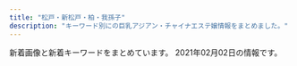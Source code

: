 ```yaml
---
title: "松戸・新松戸・柏・我孫子"
description: "キーワード別にの巨乳アジアン・チャイナエステ嬢情報をまとめました。"
---
```


新着画像と新着キーワードをまとめています。
2021年02月02日の情報です。

<DmmAffiliateIns />
<KeywordTable
  shops={
    [
    {
        "name": "\u30ed\u30fc\u30e4\u30ea",
        "station": "\u516b\u67f1\u99c5\u5317\u53e3",
        "keywords": {
            "95": 2,
            "D": 2,
            "90": 1,
            "89": 1,
            "F": 3,
            "85": 1,
            "93": 1
        },
        "url": "http://roarii.esmens.com/",
        "img_links": [
            "http://roarii.esmens.com/css/staff/staff02-a.jpg",
            "http://roarii.esmens.com/css/nav/nav-006.png",
            "http://roarii.esmens.com/css/topright0002.jpg",
            "http://roarii.esmens.com/css/staff/staff05-a.jpg",
            "http://roarii.esmens.com/css/staff/staff010-a.jpg",
            "http://roarii.esmens.com/css/staff/staff07-a.jpg",
            "http://roarii.esmens.com/css/foot-tel.png",
            "http://roarii.esmens.com/css/tel.png",
            "http://roarii.esmens.com/css/nav/nav-005.png",
            "http://roarii.esmens.com/css/staff/staff08-b.jpg",
            "http://roarii.esmens.com/css/staff/staff06-c.jpg",
            "http://roarii.esmens.com/css/staff/staff05-b.jpg",
            "http://roarii.esmens.com/css/staff/staff07-b.jpg",
            "http://roarii.esmens.com/css/nav/nav-004.png",
            "http://roarii.esmens.com/css/nav/nav-003.png",
            "http://roarii.esmens.com/css/c001.jpg",
            "http://roarii.esmens.com/css/staff/staff08-a.jpg",
            "http://roarii.esmens.com/css/nav/nav-001.png",
            "http://roarii.esmens.com/css/staff/staff010-b.jpg",
            "http://roarii.esmens.com/css/staff/staff06-b.jpg",
            "http://roarii.esmens.com/css/nav/nav-002.png"
        ]
    },
    {
        "name": "\u59eb",
        "img_links": [
            "http://hime.ests.co/photos/sites/27/2020/11/2020111505294566.jpg",
            "http://hime.ests.co/images/s3.jpg",
            "http://hime.ests.co/images/info.jpg",
            "http://hime.ests.co/images/s_staff.jpg",
            "http://hime.ests.co/images/s_news.jpg",
            "http://hime.ests.co/images/top.png",
            "http://hime.ests.co/photos/sites/27/2020/11/2020111505294488.jpg",
            "http://hime.ests.co/photos/sites/27/2019/12/2019122608134647.jpg",
            "http://hime.ests.co/images/end.png",
            "http://hime.ests.co/images/room2.jpg",
            "http://hime.ests.co/images/room1.jpg",
            "http://hime.ests.co/photos/sites/27/2019/12/2019122608265227.jpg",
            "http://hime.ests.co/images/mobile.jpg",
            "http://hime.ests.co/images/room4.jpg",
            "http://hime.ests.co/images/s_link.jpg",
            "http://hime.ests.co/photos/sites/27/2020/07/2020072809021138.jpg",
            "http://hime.ests.co/images/s1.jpg",
            "http://hime.ests.co/images/room3.jpg",
            "http://hime.ests.co/images/s_pick.jpg"
        ],
        "keywords": {
            "D": 4,
            "C": 1,
            "83": 1,
            "86": 4
        },
        "station": "JR\u677e\u6238\u99c5\u6771\u53e3",
        "url": "http://hime.ests.co/"
    },
    {
        "station": "\u516b\u67f1\u99c5\u5357\u53e3",
        "img_links": [
            "http://y-yu.work/staff/rina.jpg",
            "http://y-yu.work/img/ai1.jpg",
            "http://y-yu.work/images/interior_t.jpg",
            "http://y-yu.work/images/menu/top.png",
            "http://y-yu.work/img/miyu1.jpg",
            "http://y-yu.work/images/int1.jpg",
            "http://y-yu.work/images/news.jpg",
            "http://y-yu.work/images/menu/staff.png",
            "http://y-yu.work/images/right.png",
            "http://y-yu.work/staff/koko.jpg",
            "http://y-yu.work/images/sisu.jpg",
            "http://y-yu.work/img/koko1.jpg",
            "http://y-yu.work/images/rec.jpg",
            "http://y-yu.work/images/menu/interior.png",
            "http://y-yu.work/img/karen1.jpg",
            "http://y-yu.work/images/staff_t.jpg",
            "http://y-yu.work/staff/karen.jpg",
            "http://y-yu.work/images/tg.png",
            "http://y-yu.work/images/ac1.jpg",
            "http://y-yu.work/images/sys.png",
            "http://y-yu.work/staff/ai.jpg",
            "http://y-yu.work/images/tel.png",
            "http://y-yu.work/img/ayu1.jpg",
            "http://y-yu.work/staff/ayu.jpg",
            "http://y-yu.work/img/rina1.jpg",
            "http://y-yu.work/staff/miyu.jpg",
            "http://y-yu.work/images/time.jpg",
            "http://y-yu.work/images/int2.png"
        ],
        "keywords": {},
        "url": "http://y-yu.work/",
        "name": "\u4e00\u512a\u30fbIchiYuu"
    },
    {
        "name": "\u30a2\u30ab\u30b9\u30ea\u3086\u304b\u308a",
        "url": "http://www.e-lstar.com/",
        "keywords": {
            "C": 9
        },
        "station": "JR\u5357\u67cf\u99c5\u897f\u53e3",
        "img_links": [
            "http://www.e-lstar.com/staff/emi/01.png",
            "http://www.e-lstar.com/img/tea.png",
            "http://www.e-lstar.com/staff/yuka/01.png",
            "http://www.e-lstar.com/pic/top.jpg",
            "http://www.e-lstar.com/staff/mimi/01.png",
            "http://www.e-lstar.com/i/files/homeimg.jpg",
            "http://www.e-lstar.com/staff/lee/01.png",
            "http://www.e-lstar.com/staff/kana/01.png",
            "http://www.e-lstar.com/staff/miki/01.png",
            "http://www.e-lstar.com/img/mess.png",
            "http://www.e-lstar.com/img/head.png"
        ]
    },
    {
        "url": "https://koyuki-room.ests.jp/",
        "station": "JR\u677e\u6238\u99c5\u897f\u53e3",
        "name": "\u5c0f\u96ea\u306e\u90e8\u5c4b",
        "img_links": [
            "https://koyuki-room.ests.jp/images/pagetop.png",
            "https://koyuki-room.ests.jp/images/service2.jpg",
            "https://koyuki-room.ests.jp/images/mainimg.jpg",
            "https://koyuki-room.ests.jp/images/sp_img_teaser.jpg",
            "https://koyuki-room.ests.jp/images/ac3.jpg",
            "https://koyuki-room.ests.jp/images/service3.jpg",
            "https://koyuki-room.ests.jp/photos/sites/77/2020/11/2020111107322026.jpg",
            "https://koyuki-room.ests.jp/images/service4.jpg",
            "https://koyuki-room.ests.jp/images/sp_mainimg.jpg",
            "https://koyuki-room.ests.jp/images/ac5.jpg",
            "https://koyuki-room.ests.jp/images/img_teaser.jpg",
            "https://koyuki-room.ests.jp/images/service1.jpg",
            "https://koyuki-room.ests.jp/photos/sites/77/2020/11/202011110732216.jpg",
            "https://koyuki-room.ests.jp/images/ac1.jpg",
            "https://koyuki-room.ests.jp/images/ac4.jpg",
            "https://koyuki-room.ests.jp/images/ac2.jpg"
        ],
        "keywords": {
            "87": 4,
            "C": 11,
            "86": 4,
            "D": 8
        }
    },
    {
        "name": "\u5c11\u5973\u6642\u4ee3",
        "station": "JR\u677e\u6238\u99c5\u6771\u53e3",
        "img_links": [
            "http://girls.msa.jp/images/top/top_08.png",
            "http://girls.msa.jp/images/top/top_05.jpg",
            "http://girls.msa.jp/images/top/top_03.jpg",
            "http://girls.msa.jp/images/staff_image/staf_04a.jpg",
            "http://girls.msa.jp/images/top/top_04.jpg",
            "http://girls.msa.jp/images/top/top_06.jpg",
            "http://girls.msa.jp/images/home/top.jpg",
            "http://girls.msa.jp/images/page_top.png",
            "http://girls.msa.jp/images/top/top_01.jpg",
            "http://girls.msa.jp/images/top/top_02.jpg"
        ],
        "url": "http://girls.msa.jp/",
        "keywords": {}
    },
    {
        "keywords": {
            "87": 12,
            "86": 14,
            "D": 28,
            "85": 4,
            "84": 2,
            "E": 4
        },
        "station": "JR\u67cf\u99c5\u6771\u53e3",
        "name": "DANCIA\u30fb\u30c0\u30f3\u30b7\u30a2",
        "url": "http://dancia.jpn.mn/",
        "img_links": [
            "http://dancia.jpn.mn/photos/sites/9/2019/10/2019102106430389.jpg",
            "http://dancia.jpn.mn/photos/sites/9/2019/07/2019071209385613.jpg",
            "http://dancia.jpn.mn/images/s_news.jpg",
            "http://dancia.jpn.mn/images/gomen.png",
            "http://dancia.jpn.mn/photos/sites/9/2019/10/2019101103155953.jpg",
            "http://dancia.jpn.mn/photos/sites/9/2018/05/2018052710251710.jpg",
            "http://dancia.jpn.mn/photos/sites/9/2020/01/2020012108370285.jpg",
            "http://dancia.jpn.mn/images/mani.jpg",
            "http://dancia.jpn.mn/photos/sites/9/2019/06/2019060409043017.jpg",
            "http://dancia.jpn.mn/images/ac2.jpg",
            "http://dancia.jpn.mn/photos/sites/9/2020/04/2020042408430995.jpg",
            "http://dancia.jpn.mn/photos/sites/9/2020/07/2020072708591274.jpg",
            "http://dancia.jpn.mn/photos/sites/9/2019/05/2019051305315589.jpg",
            "http://dancia.jpn.mn/images/ac1.jpg",
            "http://dancia.jpn.mn/photos/sites/9/2019/02/2019022003132234.jpg",
            "http://menlog.net/link/menlog8831.jpg",
            "http://dancia.jpn.mn/images/s_staff.jpg",
            "http://dancia.jpn.mn/images/ac4.jpg",
            "http://dancia.jpn.mn/photos/sites/9/2020/03/2020031809251250.jpg",
            "http://dancia.jpn.mn/photos/sites/9/2020/11/2020112204312015.jpg",
            "http://dancia.jpn.mn/photos/sites/9/2020/02/2020020205030398.jpg",
            "http://dancia.jpn.mn/images/s_link.jpg",
            "http://dancia.jpn.mn/images/top.jpg",
            "http://dancia.jpn.mn/images/ac3.jpg",
            "http://dancia.jpn.mn/images/s_concept.png",
            "http://dancia.jpn.mn/images/s_information.png",
            "http://dancia.jpn.mn/photos/sites/9/2020/10/2020103009120834.jpg",
            "http://dancia.jpn.mn/photos/sites/9/2019/11/201911011036291.jpg",
            "http://dancia.jpn.mn/images/mobile.jpg",
            "http://dancia.jpn.mn/photos/sites/9/2019/09/2019091505325486.jpg",
            "http://dancia.jpn.mn/photos/sites/9/2019/12/2019121103543190.jpg",
            "http://dancia.jpn.mn/images/end.png"
        ]
    },
    {
        "keywords": {
            "C": 14,
            "E": 1,
            "D": 6,
            "88": 2,
            "86": 3,
            "87": 2
        },
        "img_links": [
            "http://ran.est.cm/photos/sites/67/2020/07/2020070605425221.jpg",
            "http://ran.est.cm/photos/sites/67/2020/07/2020070605425355.jpg",
            "http://ran.est.cm/images/s_mobile.png",
            "http://ran.est.cm/photos/sites/67/2020/07/2020071705010645.jpg",
            "http://ran.est.cm/photos/sites/67/2020/07/2020070605424075.jpg",
            "http://ran.est.cm/photos/sites/67/2020/10/2020102102090322.jpg",
            "http://ran.est.cm/images/top.jpg",
            "http://ran.est.cm/photos/sites/67/2020/07/2020070605425151.jpg",
            "http://ran.est.cm/images/service.jpg",
            "http://ran.est.cm/images/s_staff.png",
            "http://ran.est.cm/images/room2.jpg",
            "http://ran.est.cm/images/girl-z1.jpg",
            "http://ran.est.cm/images/room1.jpg",
            "http://ran.est.cm/images/room3.jpg",
            "http://ran.est.cm/photos/sites/67/2020/09/2020091805522177.jpg",
            "http://ran.est.cm/images/girl-z2.jpg",
            "http://ran.est.cm/images/room4.jpg",
            "http://ran.est.cm/images/s_news.png",
            "http://ran.est.cm/images/s_pick.png"
        ],
        "name": "\u862d\u306e\u82b1",
        "url": "http://ran.est.cm/",
        "station": "JR\u5929\u738b\u53f0\u99c5\u5357\u53e3"
    },
    {
        "name": "\u30cb\u30e3\u30f3\u30cb\u30e3\u30f3",
        "station": "JR\u6211\u5b6b\u5b50\u99c5\u5317\u53e3",
        "img_links": [
            "http://sweety-est.xyz/images/cg08.jpg",
            "http://sweety-est.xyz/images/cg02.jpg",
            "http://sweety-est.xyz/images/cg11.jpg",
            "http://sweety-est.xyz/images/cg05.jpg",
            "http://sweety-est.xyz/images/cg07.jpg",
            "http://sweety-est.xyz/images/20040.jpg",
            "http://sweety-est.xyz/images/ri.jpg",
            "http://sweety-est.xyz/images/cg10.jpg",
            "http://sweety-est.xyz/images/cg03.jpg",
            "http://sweety-est.xyz/images/cg01.jpg",
            "http://sweety-est.xyz/images/mi.jpg",
            "http://sweety-est.xyz/images/now-printing.jpg",
            "http://sweety-est.xyz/images/cg09.jpg",
            "http://sweety-est.xyz/images/8831.jpg"
        ],
        "url": "http://sweety-est.xyz/",
        "keywords": {
            "86": 18,
            "D": 2
        }
    },
    {
        "img_links": [
            "http://www.etoile.iesjp.com/images/call.png",
            "http://www.etoile.iesjp.com/files/005.jpg",
            "http://www.etoile.iesjp.com/files/004.jpg",
            "http://www.etoile.iesjp.com/files/002-02.jpg",
            "http://www.etoile.iesjp.com/files/006.jpg",
            "http://www.etoile.iesjp.com/images/top-left01.jpg",
            "http://www.etoile.iesjp.com/files/009.jpg",
            "http://www.etoile.iesjp.com/files/007-02.jpg",
            "http://www.etoile.iesjp.com/files/003.jpg",
            "http://www.etoile.iesjp.com/files/008-02.jpg",
            "http://www.etoile.iesjp.com/images/m-top03.jpg",
            "http://www.etoile.iesjp.com/images/m-top02.jpg",
            "http://www.etoile.iesjp.com/files/009-02.jpg",
            "http://www.etoile.iesjp.com/images/m-top-right01.jpg",
            "http://www.etoile.iesjp.com/files/007.jpg",
            "http://www.etoile.iesjp.com/files/001-02.jpg",
            "http://www.etoile.iesjp.com/images/m-left.jpg",
            "http://www.etoile.iesjp.com/images/m-right.jpg",
            "http://www.etoile.iesjp.com/images/m-top-right04.jpg",
            "http://www.etoile.iesjp.com/files/005-02.jpg",
            "http://www.etoile.iesjp.com/files/001.jpg",
            "http://www.etoile.iesjp.com/files/002.jpg",
            "http://www.etoile.iesjp.com/images/m-top-right02.jpg",
            "http://www.etoile.iesjp.com/images/m-yejiao.jpg",
            "http://www.etoile.iesjp.com/files/003-02.jpg",
            "http://www.etoile.iesjp.com/files/006-02.jpg",
            "http://www.etoile.iesjp.com/photo_news/upimg/1814960051da973515_0.jpg",
            "http://www.etoile.iesjp.com/files/008.jpg",
            "http://www.etoile.iesjp.com/images/m-head.jpg",
            "http://www.etoile.iesjp.com/files/004-02.jpg",
            "http://www.etoile.iesjp.com/images/m-top-right03.jpg"
        ],
        "name": "Etoile\uff5e\u30a8\u30c8\u30ef\u30fc\u30eb",
        "keywords": {
            "86": 2,
            "F": 2,
            "E": 6,
            "89": 2,
            "87": 10,
            "C": 2,
            "88": 4,
            "D": 8
        },
        "station": "JR\u67cf\u99c5\u6771\u53e3",
        "url": "http://www.etoile.iesjp.com/"
    },
    {
        "name": "\u3055\u304f\u3089",
        "keywords": {
            "C": 13,
            "83": 2,
            "E": 1,
            "86": 4,
            "88": 4,
            "85": 2,
            "D": 1
        },
        "station": "\u521d\u5bcc\u99c5",
        "url": "http://sakura-sakura.work/",
        "img_links": [
            "http://sakura-sakura.work/sp/img/info.jpg",
            "http://sakura-sakura.work/sp/img/s6.jpg",
            "http://sakura-sakura.work/img/s1.jpg",
            "http://sakura-sakura.work/img/st3.jpg",
            "http://sakura-sakura.work/sp/img/p3.jpg",
            "http://sakura-sakura.work/sp/img/pc.jpg",
            "http://sakura-sakura.work/sp/img/tel.jpg",
            "http://sakura-sakura.work/img/head.jpg",
            "http://sakura-sakura.work/sp/img/tit.jpg",
            "http://sakura-sakura.work/img/fla1.jpg",
            "http://sakura-sakura.work/sp/img/pic.jpg",
            "http://sakura-sakura.work/sp/img/t-r.jpg",
            "http://sakura-sakura.work/sp/img/time.jpg",
            "http://sakura-sakura.work/img/sta2.jpg",
            "http://sakura-sakura.work/sp/img/botton.jpg",
            "http://sakura-sakura.work/sp/img/s5.jpg",
            "http://sakura-sakura.work/sp/img/sys.jpg",
            "http://sakura-sakura.work/img/st6.jpg",
            "http://sakura-sakura.work/sp/img/s2.jpg",
            "http://sakura-sakura.work/img/st4.jpg",
            "http://sakura-sakura.work/sp/img/p6.jpg",
            "http://sakura-sakura.work/img/st2.jpg",
            "http://sakura-sakura.work/sp/img/add.jpg",
            "http://sakura-sakura.work/sp/img/p2.jpg",
            "http://sakura-sakura.work/sp/img/cam.jpg",
            "http://sakura-sakura.work/img/sta1.jpg",
            "http://sakura-sakura.work/img/fla2.jpg",
            "http://sakura-sakura.work/sp/img/t-a.jpg",
            "http://sakura-sakura.work/img/botton.jpg",
            "http://sakura-sakura.work/img/s2.jpg",
            "http://sakura-sakura.work/sp/img/s1.jpg",
            "http://sakura-sakura.work/sp/img/t-s.jpg",
            "http://sakura-sakura.work/img/sta4.jpg",
            "http://sakura-sakura.work/img/sta6.jpg",
            "http://sakura-sakura.work/img/s4.jpg",
            "http://sakura-sakura.work/img/st1.jpg",
            "http://sakura-sakura.work/img/s5.jpg",
            "http://sakura-sakura.work/sp/img/t-o.jpg",
            "http://sakura-sakura.work/img/s3.jpg",
            "http://sakura-sakura.work/sp/img/s4.jpg",
            "http://sakura-sakura.work/img/sta3.jpg",
            "http://sakura-sakura.work/sp/img/t-t.jpg",
            "http://sakura-sakura.work/sp/img/s3.jpg",
            "http://sakura-sakura.work/img/st5.jpg",
            "http://sakura-sakura.work/img/s6.jpg",
            "http://sakura-sakura.work/img/fla3.jpg",
            "http://sakura-sakura.work/img/mo.png",
            "http://sakura-sakura.work/img/sta5.jpg"
        ]
    },
    {
        "keywords": {},
        "name": "\u30ad\u30e5\u30fc\u30c8\u30ac\u30fc\u30eb",
        "station": "JR\u67cf\u99c5\u6771\u53e3",
        "img_links": [
            "http://cutegirl.este88.com/images/kp.png",
            "http://cutegirl.este88.com/girl/arisa1.jpg",
            "http://cutegirl.este88.com/images/footer-l.png",
            "http://cutegirl.este88.com/girl/minami1.jpg",
            "http://cutegirl.este88.com/images/main1.jpg",
            "http://cutegirl.este88.com/girl/sakura1.jpg",
            "http://cutegirl.este88.com/images/sys2.jpg",
            "http://cutegirl.este88.com/images/staff_t.jpg",
            "http://cutegirl.este88.com/girl/aika1.jpg",
            "http://cutegirl.este88.com/images/footer-r.png",
            "http://cutegirl.este88.com/images/main-sp.jpg",
            "http://cutegirl.este88.com/images/esthe2.jpg",
            "http://cutegirl.este88.com/images/esthe3.jpg",
            "http://cutegirl.este88.com/images/interior_t.jpg",
            "http://cutegirl.este88.com/images/esthe1.jpg",
            "http://cutegirl.este88.com/images/home.png",
            "http://cutegirl.este88.com/images/staff.png",
            "http://cutegirl.este88.com/girl/miyuki1.jpg",
            "http://cutegirl.este88.com/images/sys1.jpg"
        ],
        "url": "http://cutegirl.este88.com/"
    },
    {
        "keywords": {},
        "name": "\u305d\u3070\u306b\u3044\u308b\u306d",
        "station": "JR\u99ac\u6a4b\u99c5\u897f\u53e3",
        "img_links": [
            "http://sobaniirune.iest.jp/images/top/top_08.png",
            "http://sobaniirune.iest.jp/images/page_top.png",
            "http://sobaniirune.iest.jp/images/top/top_04.jpg",
            "http://sobaniirune.iest.jp/images/staff_image/staf_01b.jpg",
            "http://sobaniirune.iest.jp/images/top/top_02.jpg",
            "http://sobaniirune.iest.jp/images/top/top_05.jpg",
            "http://sobaniirune.iest.jp/images/top/top_01.jpg",
            "http://sobaniirune.iest.jp/images/top/top_06.jpg",
            "http://sobaniirune.iest.jp/images/top/top_03.jpg",
            "http://sobaniirune.iest.jp/images/home/top.jpg"
        ],
        "url": "http://sobaniirune.iest.jp/"
    },
    {
        "img_links": [
            "http://massage-est.com/images/cg03.jpg",
            "http://massage-est.com/images/cg05.jpg",
            "http://massage-est.com/images/fbt.jpg",
            "http://massage-est.com/images/tit2.jpg",
            "http://massage-est.com/images/no.png",
            "http://massage-est.com/images/tit3.jpg",
            "http://massage-est.com/images/cg04.jpg",
            "http://massage-est.com/images/fbf.jpg",
            "http://massage-est.com/images/tit4.jpg",
            "http://massage-est.com/images/tit5.jpg",
            "http://massage-est.com/images/tit1.jpg",
            "http://massage-est.com/images/sys.jpg",
            "http://massage-est.com/images/cg02.jpg",
            "http://massage-est.com/images/top.jpg",
            "http://massage-est.com/images/fla.jpg",
            "http://massage-est.com/images/cg01.jpg",
            "http://massage-est.com/images/cg06.jpg"
        ],
        "url": "http://massage-est.com/",
        "name": "\u30a8\u30f3\u30b8\u30a7\u30eb\u30d9\u30d3\u30fc",
        "station": "JR\u67cf\u99c5\u6771\u53e3",
        "keywords": {
            "87": 1,
            "D": 5,
            "E": 2,
            "85": 3,
            "86": 5
        }
    },
    {
        "name": "L.A\u30de\u30c3\u30b5\u30fc\u30b8",
        "url": "https://es-lemon.com/",
        "station": "JR\u67cf\u99c5\u6771\u53e3",
        "img_links": [
            "https://es-lemon.com/girls/yuri/list.jpg",
            "https://es-lemon.com/girls/hana2/list.jpg",
            "https://es-lemon.com/img/system/b.png",
            "https://es-lemon.com/img/system/a.png",
            "https://es-lemon.com/img/top_infor.png",
            "https://es-lemon.com/img/top/3.png",
            "https://es-lemon.com/img/menu/top_ac_btn.png",
            "https://es-lemon.com/img/top/1.png",
            "https://es-lemon.com/girls/midori/list.jpg",
            "https://es-lemon.com/img/open.jpg",
            "https://es-lemon.com/img/re_gazou.png",
            "https://es-lemon.com/img/top/2.png",
            "https://es-lemon.com/img/menu/top_th_btn.png",
            "https://es-lemon.com/img/menu/top_re_btn.png",
            "https://es-lemon.com/img/menu/top_sy_btn.png",
            "https://es-lemon.com/img/news/1.jpg",
            "https://es-lemon.com/img/toi_obi.png",
            "https://es-lemon.com/img/toiawase.png",
            "https://es-lemon.com/img/menu/top_in_btn.png",
            "https://es-lemon.com/img/top/4.png",
            "https://es-lemon.com/img/mouhyou_obi.png"
        ],
        "keywords": {
            "C": 7,
            "E": 7,
            "88": 14,
            "D": 14,
            "90": 7
        }
    },
    {
        "url": "http://www.nekomusume.iesjp.com/",
        "keywords": {
            "D": 48,
            "90": 4,
            "86": 4,
            "E": 4,
            "C": 4,
            "87": 44,
            "88": 4
        },
        "img_links": [
            "http://www.nekomusume.iesjp.com/images/mainImg_sub.jpg",
            "http://www.nekomusume.iesjp.com/files/008.jpg",
            "http://www.nekomusume.iesjp.com/files/024-02.jpg",
            "http://www.nekomusume.iesjp.com/files/040.jpg",
            "http://www.nekomusume.iesjp.com/files/004-02.jpg",
            "http://www.nekomusume.iesjp.com/files/024.jpg",
            "http://www.nekomusume.iesjp.com/files/008-02.jpg",
            "http://www.nekomusume.iesjp.com/images/btn2.png",
            "http://www.nekomusume.iesjp.com/images/icon_info.png",
            "http://www.nekomusume.iesjp.com/files/031-02.jpg",
            "http://www.nekomusume.iesjp.com/files/039-02.jpg",
            "http://www.nekomusume.iesjp.com/files/002.jpg",
            "http://www.nekomusume.iesjp.com/files/019.jpg",
            "http://www.nekomusume.iesjp.com/files/035.jpg",
            "http://www.nekomusume.iesjp.com/files/036-02.jpg",
            "http://www.nekomusume.iesjp.com/files/042-02.jpg",
            "http://www.nekomusume.iesjp.com/images/icon_tel.png",
            "http://www.nekomusume.iesjp.com/files/038-02.jpg",
            "http://www.nekomusume.iesjp.com/files/040-02.jpg",
            "http://www.nekomusume.iesjp.com/files/019-02.jpg",
            "http://www.nekomusume.iesjp.com/files/035-02.jpg",
            "http://www.nekomusume.iesjp.com/files/037.jpg",
            "http://www.nekomusume.iesjp.com/files/034-02.jpg",
            "http://www.nekomusume.iesjp.com/files/031.jpg",
            "http://www.nekomusume.iesjp.com/files/042.jpg",
            "http://www.nekomusume.iesjp.com/images/icon_staff.png",
            "http://www.nekomusume.iesjp.com/files/039.jpg",
            "http://www.nekomusume.iesjp.com/files/037-02.jpg",
            "http://www.nekomusume.iesjp.com/images/index_sm.png",
            "http://www.nekomusume.iesjp.com/files/038.jpg",
            "http://www.nekomusume.iesjp.com/files/004.jpg",
            "http://www.nekomusume.iesjp.com/images/icon_top.png",
            "http://www.nekomusume.iesjp.com/files/034.jpg",
            "http://www.nekomusume.iesjp.com/files/036.jpg",
            "http://www.nekomusume.iesjp.com/files/002-02.jpg"
        ],
        "station": "\u65b0\u938c\u30f6\u8c37\u99c5",
        "name": "\u732b\u5a18 -\u306d\u3053\u3080\u3059\u3081-"
    },
    {
        "keywords": {},
        "img_links": [
            "http://mens-estheal.com/media/sites/7/elementor/thumbs/1-4-p1cir3b8x2mtzwbn6v8zjqoub98mlatb2sftn9xcio.jpg",
            "http://mens-estheal.com/media/sites/7/elementor/thumbs/3-1-p1cirrr1urkadrc585tackitr9w65fibu5eg4gx40w.jpg",
            "http://mens-estheal.com/media/sites/7/elementor/thumbs/1-5-p1txb3wcja4bnag8wbvwtb4scji8cfmv8pdtcrw9eo.jpg",
            "http://mens-estheal.com/media/sites/7/elementor/thumbs/2-4-p1txamz856fwgl4z8s57655sqyrhbasvy8vde2wkoo.jpg",
            "http://mens-estheal.com/media/sites/7/elementor/thumbs/2-2-p17b8nljg1sn2tpizydbu6uxaxa5em1rn8bx36v63k.jpg",
            "http://mens-estheal.com/media/sites/7/2021/01/r1-1.jpg",
            "http://mens-estheal.com/media/sites/7/elementor/thumbs/2-3-p1cirfj5dx3k6ttw7ij4y5lu19kedd5tggx4vvf89s.jpg",
            "http://mens-estheal.com/media/sites/7/elementor/thumbs/3-p17b8yvlq282y595638uo40gfjqjyzajos5quieg0w.jpg",
            "http://mens-estheal.com/media/sites/7/2021/01/flash.jpg",
            "http://mens-estheal.com/media/sites/7/elementor/thumbs/1-5-p1txb3wbk7329kgehzghf0w3fwg35uo20km4127hko.jpg",
            "http://mens-estheal.com/media/sites/7/2021/01/r2-1.jpg",
            "http://mens-estheal.com/media/sites/7/2021/01/flash2-1.jpg",
            "http://mens-estheal.com/media/sites/7/elementor/thumbs/2-4-p1txamz949h5ub4tn4kmkfehnltmhvrp6dn2pslcio.jpg",
            "http://mens-estheal.com/media/sites/7/2021/01/top-2.jpg"
        ],
        "url": "http://mens-estheal.com/",
        "station": "JR\u67cf\u99c5\u897f\u53e3",
        "name": "\u53ef\u611b\u3044"
    },
    {
        "keywords": {},
        "url": "http://chokohoto.xyz/",
        "name": "37.5\u2103",
        "img_links": [
            "http://chokohoto.xyz/style/images/index-miru_03.jpg",
            "http://chokohoto.xyz/uploads/201203/1-2012031HR6309.jpg",
            "http://chokohoto.xyz/style/images/t2.png",
            "http://chokohoto.xyz/uploads/201203/1-2012031HIV52.jpg",
            "http://chokohoto.xyz/style/images/nav2-sta.png",
            "http://chokohoto.xyz/style/images/t6.jpg",
            "http://chokohoto.xyz/style/images/t3.png",
            "http://chokohoto.xyz/style/images/zhuyi.jpg",
            "http://chokohoto.xyz/style/images/t4.jpg",
            "http://chokohoto.xyz/style/images/nav-sys.jpg",
            "http://chokohoto.xyz/style/images/sys.jpg",
            "http://chokohoto.xyz/uploads/190129/1-1Z129133H9E3.jpg",
            "http://chokohoto.xyz/style/images/index-miru_18.jpg",
            "http://chokohoto.xyz/uploads/200608/1-20060QK101292.jpg",
            "http://chokohoto.xyz/uploads/200608/1-20060QK211234.jpg",
            "http://chokohoto.xyz/style/images/s-bian.png",
            "http://chokohoto.xyz/uploads/200608/1-20060QK1404Q.jpg",
            "http://chokohoto.xyz/style/images/index-miru_06.jpg"
        ],
        "station": "\u5357\u6d41\u5c71\u99c5A2\u51fa\u53e3"
    },
    {
        "name": "\u685c",
        "img_links": [
            "http://xn--vckg5a5c7c8c1czd.biz/img/top.jpg",
            "http://xn--vckg5a5c7c8c1czd.biz/img/cg2.jpg",
            "http://xn--vckg5a5c7c8c1czd.biz/img/r3.jpg",
            "http://xn--vckg5a5c7c8c1czd.biz/img/cg51.jpg",
            "http://xn--vckg5a5c7c8c1czd.biz/img/rect.jpg",
            "http://xn--vckg5a5c7c8c1czd.biz/img/cg3.jpg",
            "http://xn--vckg5a5c7c8c1czd.biz/img/bb.png",
            "http://xn--vckg5a5c7c8c1czd.biz/img/r1.jpg",
            "http://xn--vckg5a5c7c8c1czd.biz/img/cg5.jpg",
            "http://xn--vckg5a5c7c8c1czd.biz/img/lint.jpg",
            "http://xn--vckg5a5c7c8c1czd.biz/img/cg10.jpg",
            "http://xn--vckg5a5c7c8c1czd.biz/img/cg71.jpg",
            "http://xn--vckg5a5c7c8c1czd.biz/img/ro1.jpg",
            "http://a.ests.jp/sakura/wp-content/uploads/sites/35/2020/12/cg10-194x300.jpg",
            "http://xn--vckg5a5c7c8c1czd.biz/img/cg8.jpg",
            "http://xn--vckg5a5c7c8c1czd.biz/img/syst.jpg",
            "http://xn--vckg5a5c7c8c1czd.biz/img/r2.jpg",
            "http://xn--vckg5a5c7c8c1czd.biz/img/stat.jpg",
            "http://xn--vckg5a5c7c8c1czd.biz/img/cg9.jpg",
            "http://xn--vckg5a5c7c8c1czd.biz/img/acct.jpg",
            "http://xn--vckg5a5c7c8c1czd.biz/img/r4.jpg",
            "http://xn--vckg5a5c7c8c1czd.biz/img/cg1.jpg",
            "http://xn--vckg5a5c7c8c1czd.biz/img/root.jpg",
            "http://xn--vckg5a5c7c8c1czd.biz/img/cg6.jpg",
            "http://xn--vckg5a5c7c8c1czd.biz/img/cg7.jpg"
        ],
        "keywords": {
            "D": 8,
            "E": 1,
            "86": 9
        },
        "url": "http://xn--vckg5a5c7c8c1czd.biz/",
        "station": "JR\u677e\u6238\u99c5\u6771\u53e3"
    },
    {
        "station": "JR\u65b0\u677e\u6238\u99c5",
        "name": "\u3059\u307f\u308c",
        "url": "https://sumire08.com/",
        "keywords": {},
        "img_links": [
            "https://sumire08.com/wp-content/uploads/2019/03/main1920-1-120x68.jpg",
            "https://sumire08.com/wp-content/uploads/2019/03/\u30ab\u30e9\u30e0\u51852-160x90.jpg",
            "https://sumire08.com/wp-content/uploads/2020/09/898DFBCC-F518-4ADA-8E86-C6273285E9FE-120x68.jpeg",
            "https://sumire08.com/wp-content/uploads/2019/04/S__1425425-120x68.jpg",
            "https://sumire08.com/wp-content/uploads/2019/03/AF856AB1-4F49-4CF8-B4DF-B0C333520A91-160x90.jpeg",
            "https://sumire08.com/wp-content/uploads/2020/09/26A536F1-D971-4250-B6B1-462478AF073D.jpeg",
            "https://sumire08.com/wp-content/uploads/2019/06/EB745AF9-1651-4266-B473-E84442AAE4A6-160x90.jpeg",
            "https://sumire08.com/wp-content/uploads/2019/04/76DD58DB-FDAE-4D56-BA5A-8B8E3F779211-120x68.jpeg",
            "https://sumire08.com/wp-content/uploads/2020/09/C4AAD404-2CE0-491A-A0AB-7658AD4D3871-160x90.jpeg",
            "https://sumire08.com/wp-content/uploads/2019/12/DF8A2798-2499-4D49-9A9B-F667ADE3EC76-120x68.jpeg",
            "https://sumire08.com/wp-content/uploads/2019/11/CB7C5602-C72C-4411-B9CC-01716D5C20FF-160x90.jpeg",
            "https://sumire08.com/wp-content/uploads/2019/06/91EF6A88-6DC3-4B2F-8DE4-92D3FC336C49-160x90.jpeg",
            "https://sumire08.com/wp-content/uploads/2019/06/4D842BE5-A516-461E-84CF-083FDE3D5314-160x90.jpeg",
            "https://sumire08.com/wp-content/uploads/2019/03/B6BB0A08-2659-4F1B-BCF6-F5FE2B6F3701.jpeg",
            "https://sumire08.com/wp-content/uploads/2019/03/21E4A043-87C3-4B75-895F-E0FBDC8E99A9.jpeg",
            "https://sumire08.com/wp-content/uploads/2019/12/DF8A2798-2499-4D49-9A9B-F667ADE3EC76-160x90.jpeg",
            "https://sumire08.com/wp-content/uploads/2019/09/top_03.jpg",
            "https://sumire08.com/wp-content/uploads/2019/03/\u30ab\u30e9\u30e0\u51852.jpg",
            "https://sumire08.com/wp-content/uploads/2020/09/898DFBCC-F518-4ADA-8E86-C6273285E9FE-320x180.jpeg",
            "https://sumire08.com/wp-content/uploads/2019/12/DF8A2798-2499-4D49-9A9B-F667ADE3EC76.jpeg",
            "https://sumire08.com/wp-content/uploads/2020/09/C4AAD404-2CE0-491A-A0AB-7658AD4D3871-320x180.jpeg",
            "https://sumire08.com/wp-content/uploads/2019/04/321B3864-B704-4F0A-90DA-22A3998EA845-160x90.jpeg",
            "https://sumire08.com/wp-content/uploads/2020/02/6BF2E039-EC6F-44C1-AB74-DE9051AEAC7D-160x90.jpeg",
            "https://sumire08.com/wp-content/uploads/2019/07/56009B85-F870-4B3B-9FF8-21CD8C0EC755-160x90.jpeg",
            "https://sumire08.com/wp-content/uploads/2019/04/76DD58DB-FDAE-4D56-BA5A-8B8E3F779211-160x90.jpeg",
            "https://sumire08.com/wp-content/uploads/2019/03/2BE9921E-1771-4C66-93CF-E26F505DCC87-160x90.jpeg",
            "https://sumire08.com/wp-content/uploads/2019/09/\u30e1\u30a4\u30f3\u30b9\u30e9\u30a4\u30c0\u30fc\u30a4\u30e1\u30fc\u30b8\u4e2d\u5fc31.jpg",
            "https://sumire08.com/wp-content/uploads/2019/05/S__2785293.jpg",
            "https://sumire08.com/wp-content/uploads/2019/07/7943C345-8E51-4754-AF40-23E662FA98A7-120x68.jpeg",
            "https://sumire08.com/wp-content/uploads/2020/09/91D13174-8B74-4941-BB54-8F2BD086B680-320x180.jpeg",
            "https://sumire08.com/wp-content/uploads/2019/12/DF8A2798-2499-4D49-9A9B-F667ADE3EC76-320x180.jpeg",
            "https://sumire08.com/wp-content/uploads/2019/04/76DD58DB-FDAE-4D56-BA5A-8B8E3F779211.jpeg",
            "https://sumire08.com/wp-content/uploads/2019/03/8061AAED-5A22-454C-9644-258D4AAA56D9.jpeg",
            "https://sumire08.com/wp-content/uploads/2019/09/EB42FB7E-BD9E-4F28-9D22-7A60CCAA617C.jpeg",
            "https://sumire08.com/wp-content/uploads/2019/04/0F128314-036C-4543-A30F-34393EB31366-160x90.jpeg",
            "https://sumire08.com/wp-content/uploads/2019/07/WeChat-Image_20190726200941.jpg",
            "https://sumire08.com/wp-content/uploads/2019/09/12791E13-31BE-4C40-A77F-A967E5FB1622.jpeg",
            "https://sumire08.com/wp-content/uploads/2019/09/\u30e2\u30d0\u30a4\u30eb\u7528\u30b9\u30e9\u30a4\u30c0\u30fc\u30a4\u30e1\u30fc\u30b8\u4e2d\u5fc31.jpg",
            "https://sumire08.com/wp-content/uploads/2020/09/619B0F47-FB65-4ABE-8732-303480020B26-160x90.jpeg",
            "https://sumire08.com/wp-content/uploads/2019/06/88DA8E06-DC87-471F-97D2-9B35F6C1EAF9-160x90.jpeg",
            "https://sumire08.com/wp-content/uploads/2019/07/0198D22C-A5E9-448B-8246-2D1FD87415E9-160x90.jpeg",
            "https://sumire08.com/wp-content/uploads/2019/04/S__1425426-160x90.jpg",
            "https://sumire08.com/wp-content/uploads/2020/09/74EB8777-E396-43D8-8098-FFF449CF98DB-644x1024.jpeg",
            "https://sumire08.com/wp-content/uploads/2019/03/1150EB8A-7284-4825-AF6E-AAD665667452.jpeg",
            "https://sumire08.com/wp-content/uploads/2019/07/1B69056E-3F5C-4E99-8B7F-71E6004F2AB9-160x90.jpeg",
            "https://sumire08.com/wp-content/uploads/2019/03/115B6666-0EEA-400C-8F3B-1DAD25D44641-160x90.jpeg",
            "https://sumire08.com/wp-content/uploads/2019/06/FAC1DEBE-4029-4907-928C-E59005546A98-160x90.jpeg",
            "https://sumire08.com/wp-content/uploads/2019/10/0544CEA7-E32E-4E65-AFCA-A4B273FA8923.jpeg",
            "https://sumire08.com/wp-content/uploads/2019/07/836D4D0B-3584-48E2-960E-AEDE1593D320.jpeg",
            "https://sumire08.com/wp-content/uploads/2020/09/44A30A8D-E1A7-479A-BDD3-B7EAC5E292BD-614x1024.jpeg",
            "https://sumire08.com/wp-content/uploads/2019/09/22C5211A-5CE9-4FF7-9597-C84C6EC9D2C3.jpeg",
            "https://sumire08.com/wp-content/uploads/2020/09/C4DE7C44-6432-4BEF-963C-6B836897424D.jpeg",
            "https://sumire08.com/wp-content/uploads/2020/09/C4DE7C44-6432-4BEF-963C-6B836897424D-120x68.jpeg",
            "https://sumire08.com/wp-content/uploads/2020/09/C4AAD404-2CE0-491A-A0AB-7658AD4D3871-120x68.jpeg",
            "https://sumire08.com/wp-content/uploads/2019/07/1B69056E-3F5C-4E99-8B7F-71E6004F2AB9-300x200.jpeg",
            "https://sumire08.com/wp-content/uploads/2019/03/GK059_350A.jpg",
            "https://sumire08.com/wp-content/uploads/2019/09/\u30b3\u30f3\u30c6\u30f3\u30c41A.jpg",
            "https://sumire08.com/wp-content/uploads/2019/05/S__2785293-160x90.jpg",
            "https://sumire08.com/wp-content/uploads/2019/06/FA1314BC-C8A1-428B-A668-A693A8969285-120x68.jpeg",
            "https://sumire08.com/wp-content/uploads/2019/07/0198D22C-A5E9-448B-8246-2D1FD87415E9-300x200.jpeg",
            "https://sumire08.com/wp-content/uploads/2019/06/FAC1DEBE-4029-4907-928C-E59005546A98.jpeg",
            "https://sumire08.com/wp-content/uploads/2019/06/FA1314BC-C8A1-428B-A668-A693A8969285-160x90.jpeg",
            "https://sumire08.com/wp-content/uploads/2019/03/5BF21ED1-6E3F-40F5-90F5-AFF002B0F4D1.jpeg",
            "https://sumire08.com/wp-content/uploads/2019/03/4EBE579C-CE3E-4804-8620-E11E8D58FB25.jpeg",
            "https://sumire08.com/wp-content/uploads/2019/07/1B69056E-3F5C-4E99-8B7F-71E6004F2AB9-120x68.jpeg",
            "https://sumire08.com/wp-content/uploads/2019/11/144EB8A6-C0BD-469C-A92E-9B06ED8B45C4-160x90.jpeg",
            "https://sumire08.com/wp-content/uploads/2020/11/ACE363F2-F98D-48C1-84E6-EC0D7CEFEC29-620x1024.jpeg",
            "https://sumire08.com/wp-content/uploads/2020/09/C4DE7C44-6432-4BEF-963C-6B836897424D-320x180.jpeg",
            "https://sumire08.com/wp-content/uploads/2020/09/C4AAD404-2CE0-491A-A0AB-7658AD4D3871.jpeg",
            "https://sumire08.com/wp-content/uploads/2019/06/4D842BE5-A516-461E-84CF-083FDE3D5314.jpeg",
            "https://sumire08.com/wp-content/uploads/2019/04/2273563C-B96C-4F4F-96A6-F02AA3E97574-160x90.jpeg",
            "https://sumire08.com/wp-content/uploads/2020/09/DC01A3CA-FF4D-4AC3-8B2E-1519635952C3-160x90.jpeg",
            "https://sumire08.com/wp-content/uploads/2020/09/898DFBCC-F518-4ADA-8E86-C6273285E9FE-160x90.jpeg",
            "https://sumire08.com/wp-content/uploads/2019/09/325878A1-1C55-49AC-8BD6-C53B3C6D76D0.jpeg",
            "https://sumire08.com/wp-content/uploads/2020/09/26A536F1-D971-4250-B6B1-462478AF073D-160x90.jpeg",
            "https://sumire08.com/wp-content/uploads/2019/03/bk004-1.jpg",
            "https://sumire08.com/wp-content/uploads/2019/06/EB745AF9-1651-4266-B473-E84442AAE4A6.jpeg",
            "https://sumire08.com/wp-content/uploads/2019/04/056E9668-8936-4183-9339-0EC56BB0B591.jpeg",
            "https://sumire08.com/wp-content/uploads/2019/03/224063FF-898A-4D82-B12F-A4D2C69E0C3F.jpeg",
            "https://sumire08.com/wp-content/uploads/2019/06/4D842BE5-A516-461E-84CF-083FDE3D5314-120x68.jpeg",
            "https://sumire08.com/wp-content/uploads/2019/03/\u30ab\u30e9\u30e0\u5185-160x90.jpg",
            "https://sumire08.com/wp-content/uploads/2019/09/\u30e2\u30d0\u30a4\u30eb\u7528\u30b9\u30e9\u30a4\u30c0\u30fc\u30a4\u30e1\u30fc\u30b8\u4e2d\u5fc32.jpg",
            "https://sumire08.com/wp-content/uploads/2019/06/4D842BE5-A516-461E-84CF-083FDE3D5314-320x180.jpeg"
        ]
    },
    {
        "station": "JR\u99ac\u6a4b\u99c5\u897f\u53e3",
        "url": "http://fituyore.xyz/",
        "name": "\u5996\u7cbe\u306e\u90f7",
        "keywords": {
            "C": 7,
            "85": 2,
            "D": 3,
            "87": 1
        },
        "img_links": [
            "http://fituyore.xyz/style/images/m13.jpg",
            "http://fituyore.xyz/uploads/201221/1-201221141353K8.jpg",
            "http://fituyore.xyz/style/images/room3.jpg",
            "http://fituyore.xyz/style/images/room4.jpg",
            "http://fituyore.xyz/uploads/201221/1-2012211413349A.jpg",
            "http://fituyore.xyz/style/images/m14.jpg",
            "http://fituyore.xyz/style/images/room2.jpg",
            "http://fituyore.xyz/style/images/s3.png",
            "http://fituyore.xyz/style/images/info.jpg",
            "http://fituyore.xyz/style/images/s_massage.png",
            "http://fituyore.xyz/style/images/s_pick.png",
            "http://fituyore.xyz/style/images/top.png",
            "http://fituyore.xyz/style/images/m15.jpg",
            "http://fituyore.xyz/uploads/201221/1-201221141311506.jpg",
            "http://fituyore.xyz/style/images/s1.png",
            "http://fituyore.xyz/style/images/m11.jpg",
            "http://fituyore.xyz/style/images/m10.jpg",
            "http://fituyore.xyz/style/images/m12.jpg",
            "http://fituyore.xyz/style/images/room1.jpg",
            "http://fituyore.xyz/style/images/s_staff.png",
            "http://fituyore.xyz/style/images/s_news.png"
        ]
    },
    {
        "name": "\u30d0\u30ca\u30ca",
        "img_links": [
            "http://banana.jpn.cm/photos/sites/61/2020/08/2020081104110732.jpg",
            "http://banana.jpn.cm/images/room4.jpg",
            "http://banana.jpn.cm/photos/sites/61/2020/12/2020121306210276.jpg",
            "http://banana.jpn.cm/images/s_link.png",
            "http://banana.jpn.cm/photos/sites/61/2020/07/2020070108570219.jpg",
            "http://banana.jpn.cm/photos/sites/61/2020/11/2020112604483715.jpg",
            "http://banana.jpn.cm/images/mobile.jpg",
            "http://banana.jpn.cm/photos/sites/61/2020/09/2020091105232289.jpg",
            "http://banana.jpn.cm/images/m13.jpg",
            "http://banana.jpn.cm/photos/sites/61/2020/11/202011160335296.jpg",
            "http://banana.jpn.cm/photos/sites/61/2021/01/202101120423000.jpg",
            "http://banana.jpn.cm/photos/sites/61/2020/11/2020110503003056.jpg",
            "http://banana.jpn.cm/images/s3.png",
            "http://banana.jpn.cm/photos/sites/61/2020/10/202010270139093.jpg",
            "http://banana.jpn.cm/photos/sites/61/2021/01/2021011804201870.jpg",
            "http://banana.jpn.cm/images/s_pick.png",
            "http://banana.jpn.cm/images/m8.jpg",
            "http://banana.jpn.cm/images/m9.jpg",
            "http://banana.jpn.cm/images/room1.jpg",
            "http://banana.jpn.cm/images/room2.jpg",
            "http://banana.jpn.cm/images/m12.jpg",
            "http://banana.jpn.cm/photos/sites/61/2021/01/2021012605282574.jpg",
            "http://banana.jpn.cm/images/s_massage.png",
            "http://banana.jpn.cm/images/s1.png",
            "http://banana.jpn.cm/images/m7.jpg",
            "http://banana.jpn.cm/photos/sites/61/2021/01/2021010205301497.jpg",
            "http://banana.jpn.cm/photos/sites/61/2021/01/2021012605274948.jpg",
            "http://banana.jpn.cm/images/s_news.png",
            "http://banana.jpn.cm/photos/sites/61/2020/07/2020070108565136.jpg",
            "http://banana.jpn.cm/images/m15.jpg",
            "http://banana.jpn.cm/images/top.png",
            "http://banana.jpn.cm/photos/sites/61/2020/12/2020120106565137.jpg",
            "http://banana.jpn.cm/images/s_staff.png",
            "http://banana.jpn.cm/images/room3.jpg",
            "http://banana.jpn.cm/photos/sites/61/2020/07/2020070108565743.jpg",
            "http://banana.jpn.cm/photos/sites/61/2021/01/2021011804202442.jpg",
            "http://banana.jpn.cm/photos/sites/61/2020/08/2020082102582238.jpg",
            "http://banana.jpn.cm/photos/sites/61/2020/07/2020073004421992.jpg",
            "http://banana.jpn.cm/images/info.jpg",
            "http://banana.jpn.cm/images/m11.jpg",
            "http://banana.jpn.cm/photos/sites/61/2020/09/202009130414354.jpg",
            "http://banana.jpn.cm/photos/sites/61/2020/07/2020070604251343.jpg",
            "http://banana.jpn.cm/images/m14.jpg",
            "http://banana.jpn.cm/photos/sites/61/2020/07/2020072203352797.jpg",
            "http://banana.jpn.cm/photos/sites/61/2020/12/2020122305133877.jpg",
            "http://banana.jpn.cm/photos/sites/61/2020/10/2020100703112081.jpg",
            "http://banana.jpn.cm/photos/sites/61/2020/09/2020090605494310.jpg",
            "http://banana.jpn.cm/images/m10.jpg",
            "http://banana.jpn.cm/photos/sites/61/2020/07/2020073107273889.jpg",
            "http://banana.jpn.cm/photos/sites/61/2020/08/2020082102581680.jpg",
            "http://banana.jpn.cm/photos/sites/61/2020/10/2020100703113850.jpg",
            "http://banana.jpn.cm/photos/sites/61/2020/12/2020120604283733.jpg",
            "http://banana.jpn.cm/photos/sites/61/2020/09/202009230806196.jpg"
        ],
        "keywords": {
            "87": 168,
            "86": 72,
            "83": 120,
            "85": 144,
            "84": 24,
            "88": 24,
            "D": 360,
            "C": 176,
            "E": 24
        },
        "url": "http://banana.jpn.cm/",
        "station": "JR\u6211\u5b6b\u5b50\u99c5\u5357\u53e3"
    },
    {
        "name": "\u307b\u308d\u3088\u3044",
        "img_links": [
            "https://horo.eoeoco.com/wp-content/themes/este/img/4.jpg",
            "https://horo.eoeoco.com/wp-content/themes/este/img/tel_header.png",
            "https://horo.eoeoco.com/wp-content/themes/este/img/tel_footer.png",
            "https://horo.eoeoco.com/wp-content/uploads/2019/06/opjiuhythoro.jpg",
            "https://horo.eoeoco.com/wp-content/themes/este/img/top-img02.png",
            "https://horo.eoeoco.com/wp-content/themes/este/img/call.png",
            "https://horo.eoeoco.com/wp-content/themes/este/img/top-img01a.png",
            "https://horo.eoeoco.com/wp-content/uploads/2019/06/okljhhoro.jpg",
            "https://horo.eoeoco.com/wp-content/themes/este/img/2.jpg",
            "https://horo.eoeoco.com/wp-content/themes/este/img/3.jpg",
            "https://horo.eoeoco.com/wp-content/themes/este/img/top-img03.png",
            "https://horo.eoeoco.com/wp-content/uploads/2019/06/89765horo.jpg",
            "https://horo.eoeoco.com/wp-content/uploads/2019/06/90876tyrhoro.jpg",
            "https://horo.eoeoco.com/wp-content/themes/este/img/1.jpg"
        ],
        "url": "https://horo.eoeoco.com/",
        "keywords": {
            "D": 8,
            "E": 7
        },
        "station": "JR\u677e\u6238\u99c5\u897f\u53e3"
    },
    {
        "url": "http://www.blue.esjp.info/",
        "name": "\u30cf\u30c1\u30df\u30c4",
        "keywords": {
            "C": 1,
            "87": 3,
            "85": 1,
            "86": 4,
            "D": 7
        },
        "img_links": [
            "http://www.blue.esjp.info/files/005-02.jpg",
            "http://www.blue.esjp.info/images/bj3.png",
            "http://www.blue.esjp.info/files/007.jpg",
            "http://www.blue.esjp.info/images/tit-infor.png",
            "http://www.blue.esjp.info/files/007-02.jpg",
            "http://www.blue.esjp.info/files/006-02.jpg",
            "http://www.blue.esjp.info/images/shop/shop01.png",
            "http://www.blue.esjp.info/files/001.jpg",
            "http://www.blue.esjp.info/files/009-02.jpg",
            "http://www.blue.esjp.info/images/link_line.png",
            "http://www.blue.esjp.info/files/005.jpg",
            "http://www.blue.esjp.info/images/top_sche.png",
            "http://www.blue.esjp.info/images/staff_line.png",
            "http://www.blue.esjp.info/files/017.jpg",
            "http://www.blue.esjp.info/files/009.jpg",
            "http://www.blue.esjp.info/images/shop/shop03.png",
            "http://www.blue.esjp.info/images/girl-z2.jpg",
            "http://www.blue.esjp.info/files/017-02.jpg",
            "http://www.blue.esjp.info/files/011-02.jpg",
            "http://www.blue.esjp.info/images/top.png",
            "http://www.blue.esjp.info/files/006.jpg",
            "http://www.blue.esjp.info/images/girl-z1.jpg",
            "http://www.blue.esjp.info/images/shop/shop04.png",
            "http://www.blue.esjp.info/files/001-02.jpg",
            "http://www.blue.esjp.info/files/011.jpg",
            "http://www.blue.esjp.info/images/mobile.png",
            "http://www.blue.esjp.info/images/shop/shop02.png",
            "http://www.blue.esjp.info/images/infor.png",
            "http://www.blue.esjp.info/files/010-02.jpg",
            "http://www.blue.esjp.info/files/010.jpg"
        ],
        "station": "JR\u6211\u5b6b\u5b50\u99c5\u5317\u53e3"
    },
    {
        "img_links": [
            "http://www.hatsukoi.xyz/uploads/201128/1-20112Q02T3926.jpg",
            "http://www.hatsukoi.xyz/webstyle/m2.jpg",
            "http://www.hatsukoi.xyz/webstyle/m4.jpg",
            "http://www.hatsukoi.xyz/uploads/allimg/201202/1-201202152935.jpg",
            "http://www.hatsukoi.xyz/webstyle/rsubt4.png",
            "http://www.hatsukoi.xyz/uploads/200706/1-200F6153052L7.jpg",
            "http://www.hatsukoi.xyz/webstyle/rsubt7.png",
            "http://www.hatsukoi.xyz/webstyle/m6.jpg",
            "http://www.hatsukoi.xyz/uploads/allimg/210127/1-21012G51606.jpg",
            "http://www.hatsukoi.xyz/uploads/201202/1-20120215242J41.jpg",
            "http://www.hatsukoi.xyz/uploads/201128/1-20112Q0305T50.jpg",
            "http://www.hatsukoi.xyz/webstyle/rsubt1.png",
            "http://www.hatsukoi.xyz/webstyle/rsubt5.png",
            "http://www.hatsukoi.xyz/webstyle/rsubt6.png",
            "http://www.hatsukoi.xyz/webstyle/rsubt2.png",
            "http://www.hatsukoi.xyz/uploads/201128/1-20112Q03139493.jpg",
            "http://www.hatsukoi.xyz/uploads/201128/1-20112Q02ZLc.jpg",
            "http://www.hatsukoi.xyz/uploads/201202/1-201202152U2910.jpg",
            "http://www.hatsukoi.xyz/uploads/201128/1-20112Q02959553.jpg",
            "http://www.hatsukoi.xyz/uploads/201128/1-20112Q64955633.jpg",
            "http://www.hatsukoi.xyz/uploads/allimg/201202/1-201202152459.jpg",
            "http://www.hatsukoi.xyz/uploads/allimg/201202/1-201202152P0.jpg",
            "http://www.hatsukoi.xyz/uploads/210127/1-21012G51RL13.jpg",
            "http://www.hatsukoi.xyz/webstyle/m1.jpg",
            "http://www.hatsukoi.xyz/uploads/201202/1-201202152G1460.jpg",
            "http://www.hatsukoi.xyz/uploads/201128/1-20112Q031213W.jpg",
            "http://www.hatsukoi.xyz/webstyle/slider-img001.jpg",
            "http://www.hatsukoi.xyz/webstyle/tel2.png",
            "http://www.hatsukoi.xyz/uploads/201128/1-20112Q02R0401.jpg",
            "http://www.hatsukoi.xyz/webstyle/rsubt3.png"
        ],
        "name": "\u521d\u604b",
        "url": "http://www.hatsukoi.xyz/",
        "keywords": {
            "\u4e73": 4
        },
        "station": "JR\u65b0\u516b\u67f1\u99c5"
    },
    {
        "url": "http://hujinohana.este88.com/",
        "name": "\u85e4\u306e\u82b1",
        "img_links": [
            "http://hujinohana.este88.com/img/r03.jpg",
            "http://hujinohana.este88.com/img/r04.jpg",
            "http://hujinohana.este88.com/img/r05.jpg",
            "http://hujinohana.este88.com/img/r02.jpg",
            "http://hujinohana.este88.com/gals/yuki1.jpg",
            "http://hujinohana.este88.com/images/kp1.png",
            "http://hujinohana.este88.com/gals/yuri1.jpg",
            "http://hujinohana.este88.com/images/info.png",
            "http://hujinohana.este88.com/gals/coco1.jpg",
            "http://hujinohana.este88.com/images/mens-esthe2.png",
            "http://hujinohana.este88.com/images/qr.jpg",
            "http://hujinohana.este88.com/gals/risa1.jpg",
            "http://hujinohana.este88.com/images/kp2.png",
            "http://hujinohana.este88.com/img/r01.jpg",
            "http://hujinohana.este88.com/gals/eri1.jpg",
            "http://hujinohana.este88.com/images/kp3.png",
            "http://hujinohana.este88.com/gals/yuyu1.jpg"
        ],
        "keywords": {},
        "station": "JR\u65b0\u677e\u6238\u99c5"
    },
    {
        "keywords": {},
        "img_links": [],
        "url": "https://heartpeace-mabashi.business.site/",
        "name": "heart Peace \u99ac\u6a4b",
        "station": "JR\u99ac\u6a4b\u99c5\u897f\u53e3"
    },
    {
        "img_links": [
            "http://www.a-hitomebore.info/uploads/hitomebore/2015/02/head1.jpg",
            "http://www.a-hitomebore.info/uploads/hitomebore/2010/02/m3.jpg",
            "http://www.a-hitomebore.info/uploads/hitomebore/2020/10/F3A49FB4-848F-4AE1-A598-5EF2811C0E62.jpeg",
            "http://www.a-hitomebore.info/uploads/hitomebore/2011/09/dajie.jpg",
            "http://www.a-hitomebore.info/uploads/hitomebore/2010/02/m02.jpg",
            "http://www.a-hitomebore.info/uploads/hitomebore/2017/10/risa201710.jpg",
            "http://www.a-hitomebore.info/uploads/hitomebore/2020/12/0E1C34DF-7842-44BF-9E9D-5D53DCA1A56D.jpeg",
            "http://www.a-hitomebore.info/uploads/hitomebore/2010/02/campiagn7.jpg",
            "http://www.a-hitomebore.info/uploads/hitomebore/2010/02/m5.jpg",
            "http://www.a-hitomebore.info/uploads/hitomebore/2010/02/m1.jpg",
            "http://www.a-hitomebore.info/uploads/hitomebore/2010/02/m4.jpg",
            "http://www.a-hitomebore.info/uploads/hitomebore/2010/02/m01.jpg",
            "http://www.a-hitomebore.info/uploads/hitomebore/2010/02/m04.jpg",
            "http://www.a-hitomebore.info/uploads/hitomebore/2010/02/sys3.jpg",
            "http://www.a-hitomebore.info/uploads/hitomebore/2010/02/room-1.jpg",
            "http://www.a-hitomebore.info/uploads/hitomebore/2010/02/room-6.jpg",
            "http://www.a-hitomebore.info/uploads/hitomebore/2010/02/room-4.jpg",
            "http://www.a-hitomebore.info/uploads/hitomebore/2010/02/m2.jpg",
            "http://www.a-hitomebore.info/uploads/hitomebore/2010/02/room-3.jpg",
            "http://www.a-hitomebore.info/uploads/hitomebore/2010/02/m6.jpg",
            "http://www.a-hitomebore.info/uploads/hitomebore/2010/02/m03.jpg",
            "http://www.a-hitomebore.info/uploads/hitomebore/2017/06/IMG_81123-300x151.jpg",
            "http://www.a-hitomebore.info/uploads/hitomebore/2010/02/m06.jpg",
            "http://www.a-hitomebore.info/uploads/hitomebore/2010/02/m05.jpg",
            "http://www.a-hitomebore.info/uploads/hitomebore/2017/12/kina2017121.jpg",
            "http://www.a-hitomebore.info/uploads/hitomebore/2018/02/kumi.jpg",
            "http://www.a-hitomebore.info/uploads/hitomebore/2017/12/kina20172.jpg",
            "http://www.a-hitomebore.info/uploads/hitomebore/2010/02/room-2.jpg",
            "http://www.a-hitomebore.info/uploads/hitomebore/2010/02/room-5.jpg",
            "http://www.a-hitomebore.info/uploads/hitomebore/2021/01/5D8218E4-AF3F-4C3E-BD0E-5351227C492D.jpeg",
            "http://www.a-hitomebore.info/uploads/hitomebore/images/no-photo.jpg"
        ],
        "station": "JR\u65b0\u516b\u67f1\u99c5",
        "keywords": {},
        "url": "http://www.a-hitomebore.info/",
        "name": "\u3072\u3068\u3081\u307c\u308c"
    },
    {
        "name": "\u30c8\u30de\u30c8\uff5eTomato",
        "img_links": [],
        "station": "JR\u677e\u6238\u99c5",
        "keywords": {},
        "url": "http://hi-msg.com/tomato2/"
    },
    {
        "keywords": {},
        "station": "JR\u5357\u67cf\u99c5\u897f\u53e3",
        "img_links": [
            "http://www.lovelove.tech/img/02.jpg",
            "http://www.lovelove.tech/img/images/nav_02.png",
            "http://www.lovelove.tech/img/03.jpg",
            "http://www.lovelove.tech/img/images/nav_05.png",
            "http://www.lovelove.tech/img/images/nav_03.png",
            "http://www.lovelove.tech/img/images/nav_06.png",
            "http://www.lovelove.tech/img/images/nav_04.png",
            "http://www.lovelove.tech/img/01.jpg",
            "http://www.lovelove.tech/img/images/nav_01.png"
        ],
        "url": "http://www.lovelove.tech/",
        "name": "Love Love"
    },
    {
        "name": "\u6e80\u5929\u661f",
        "img_links": [
            "http://tagurou.xyz.mn/photos/sites/6/2019/03/2019030416515471.jpg",
            "http://tagurou.xyz.mn/photos/sites/6/2019/09/2019091016392780.jpg",
            "http://tagurou.xyz.mn/photos/sites/6/2019/12/2019122007323851.jpg",
            "http://tagurou.xyz.mn/images/room4.jpg",
            "http://tagurou.xyz.mn/photos/sites/6/2019/09/2019091016461939.jpg",
            "http://tagurou.xyz.mn/photos/sites/6/2019/03/2019030418105444.jpg",
            "http://tagurou.xyz.mn/photos/sites/6/2019/09/2019092511413276.jpg",
            "http://tagurou.xyz.mn/photos/sites/6/2019/05/201905231327331.jpg",
            "http://tagurou.xyz.mn/images/room2.jpg",
            "http://tagurou.xyz.mn/photos/sites/6/2019/11/2019111303001243.jpg",
            "http://tagurou.xyz.mn/photos/sites/6/2019/08/201908131018080.jpg",
            "http://tagurou.xyz.mn/photos/sites/6/2020/03/2020030706483054.jpg",
            "http://tagurou.xyz.mn/images/top.jpg",
            "http://tagurou.xyz.mn/photos/sites/6/2019/11/2019111805350313.jpg",
            "http://tagurou.xyz.mn/images/s_news.jpg",
            "http://tagurou.xyz.mn/photos/sites/6/2019/03/201903041651535.jpg",
            "http://tagurou.xyz.mn/images/s_staff.jpg",
            "http://tagurou.xyz.mn/images/mobile.jpg",
            "http://tagurou.xyz.mn/photos/sites/6/2020/03/2020030706483424.jpg",
            "http://tagurou.xyz.mn/photos/sites/6/2019/05/201905311324065.jpg",
            "http://tagurou.xyz.mn/photos/sites/6/2019/11/2019111303001512.jpg",
            "http://tagurou.xyz.mn/photos/sites/6/2019/11/2019110404544922.jpg",
            "http://tagurou.xyz.mn/photos/sites/6/2019/03/201903181033330.jpg",
            "http://tagurou.xyz.mn/photos/sites/6/2020/11/2020113008475911.jpg",
            "http://tagurou.xyz.mn/photos/sites/6/2019/12/2019120408461259.jpg",
            "http://tagurou.xyz.mn/images/info.jpg",
            "http://tagurou.xyz.mn/photos/sites/6/2019/10/2019102414385819.jpg",
            "http://tagurou.xyz.mn/photos/sites/6/2019/03/2019030917094368.jpg",
            "http://tagurou.xyz.mn/photos/sites/6/2019/05/2019051010374753.jpg",
            "http://tagurou.xyz.mn/photos/sites/6/2020/01/2020010910135316.jpg",
            "http://tagurou.xyz.mn/images/s_link.jpg",
            "http://tagurou.xyz.mn/photos/sites/6/2020/01/202001030529215.jpg",
            "http://tagurou.xyz.mn/photos/sites/6/2019/10/2019102903281868.jpg",
            "http://tagurou.xyz.mn/images/room1.jpg",
            "http://tagurou.xyz.mn/photos/sites/6/2019/12/2019120408461554.jpg",
            "http://tagurou.xyz.mn/images/room3.jpg"
        ],
        "keywords": {
            "E": 4,
            "85": 6,
            "88": 1,
            "C": 29,
            "86": 11,
            "D": 17,
            "87": 3
        },
        "url": "http://tagurou.xyz.mn/",
        "station": "JR\u65b0\u516b\u67f1\u99c5"
    },
    {
        "img_links": [
            "http://viertqwa.xyz/picture/2.jpg",
            "http://viertqwa.xyz/picture/3.jpg",
            "http://viertqwa.xyz/picture/4.jpg",
            "http://viertqwa.xyz/picture/top-img03.jpg",
            "http://viertqwa.xyz/uploads/200201/1-200201164243I5.jpg",
            "http://viertqwa.xyz/uploads/210125/1-2101251G00N53.jpg",
            "http://viertqwa.xyz/picture/call.png",
            "http://viertqwa.xyz/picture/tel.png",
            "http://viertqwa.xyz/picture/top-img01.png",
            "http://viertqwa.xyz/picture/top-img02.png",
            "http://viertqwa.xyz/picture/1.jpg",
            "http://viertqwa.xyz/picture/top-img10.jpg",
            "http://viertqwa.xyz/uploads/200204/1-200204104506351.jpg",
            "http://viertqwa.xyz/uploads/200518/1-20051P94016456.jpg"
        ],
        "name": "\u5929\u4f7f",
        "keywords": {
            "C": 11
        },
        "url": "http://viertqwa.xyz/",
        "station": "JR\u5929\u738b\u53f0\u99c5\u5357\u53e3"
    },
    {
        "station": "JR\u677e\u6238\u99c5\u897f\u53e3",
        "img_links": [
            "http://rlx-heal.com/css/top-left0001.jpg",
            "http://rlx-heal.com/css/tel01.png",
            "http://rlx-heal.com/staff/nana/01.jpg",
            "http://rlx-heal.com/staff/momo/01.jpg",
            "http://rlx-heal.com/staff/sora/01.jpg",
            "http://rlx-heal.com/staff/rina/01.jpg",
            "http://rlx-heal.com/css/top02.jpg",
            "http://rlx-heal.com/staff/ai/01.jpg",
            "http://rlx-heal.com/css/staff/new.jpg",
            "http://rlx-heal.com/css/nav/nav-005.jpg",
            "http://rlx-heal.com/css/staff/up.jpg",
            "http://rlx-heal.com/css/nav/nav-001.jpg",
            "http://rlx-heal.com/css/top-left02.jpg",
            "http://rlx-heal.com/css/nav/nav-004.jpg",
            "http://rlx-heal.com/css/nav/nav-003.jpg",
            "http://rlx-heal.com/css/nav/nav-002.jpg",
            "http://rlx-heal.com/staff/mai/01.jpg",
            "http://rlx-heal.com/css/nav/nav-006.jpg"
        ],
        "url": "http://rlx-heal.com/",
        "name": "Amanda",
        "keywords": {}
    },
    {
        "station": "JR\u65b0\u677e\u6238\u99c5",
        "url": "http://es-candy.work/",
        "keywords": {
            "86": 1,
            "88": 1,
            "87": 1,
            "89": 1
        },
        "name": "LOVER",
        "img_links": [
            "http://es-candy.work/images/up.png",
            "http://es-candy.work/images/rec1.jpg",
            "http://es-candy.work/sp/images/head.jpg",
            "http://es-candy.work/sp/images/tel.jpg",
            "http://es-candy.work/sp/img/sati1.jpg",
            "http://es-candy.work/images/tgirl.jpg",
            "http://es-candy.work/sp/images/sys1.jpg",
            "http://es-candy.work/images/head.jpg",
            "http://es-candy.work/images/news.jpg",
            "http://es-candy.work/sp/images/news.jpg",
            "http://es-candy.work/sp/images/int1.jpg",
            "http://es-candy.work/sp/images/comment.jpg",
            "http://es-candy.work/sp/images/interior_t.jpg",
            "http://es-candy.work/sp/images/int2.jpg",
            "http://es-candy.work/images/sm.jpg",
            "http://es-candy.work/sp/images/sys2.jpg",
            "http://es-candy.work/sp/img/nanami1.jpg",
            "http://es-candy.work/sp/menu/interior.jpg",
            "http://es-candy.work/sp/images/int4.jpg",
            "http://es-candy.work/sp/images/ac1.jpg",
            "http://es-candy.work/images/staff_t.jpg",
            "http://es-candy.work/sp/menu/home.jpg",
            "http://es-candy.work/images/3.jpg",
            "http://es-candy.work/images/2.jpg",
            "http://es-candy.work/sp/images/newsb.jpg",
            "http://es-candy.work/sp/images/footer.jpg",
            "http://es-candy.work/images/int3.jpg",
            "http://es-candy.work/sp/img/yui1.jpg",
            "http://es-candy.work/images/int4.jpg",
            "http://es-candy.work/images/tr.jpg",
            "http://es-candy.work/images/ac1.jpg",
            "http://es-candy.work/img/yui1.jpg",
            "http://es-candy.work/images/ac2.jpg",
            "http://es-candy.work/sp/staff/nanami.jpg",
            "http://es-candy.work/sp/images/int3.jpg",
            "http://es-candy.work/sp/images/rec1.jpg",
            "http://es-candy.work/sp/images/rec2.jpg",
            "http://es-candy.work/img/rina1.jpg",
            "http://es-candy.work/images/4.jpg",
            "http://es-candy.work/images/sys1.jpg",
            "http://es-candy.work/images/sys2.jpg",
            "http://es-candy.work/sp/staff/sati.jpg",
            "http://es-candy.work/sp/images/ac2.jpg",
            "http://es-candy.work/sp/menu/staff.jpg",
            "http://es-candy.work/images/sisu1.jpg",
            "http://es-candy.work/img/nanami1.jpg",
            "http://es-candy.work/img/sati1.jpg",
            "http://es-candy.work/images/int2.jpg",
            "http://es-candy.work/sp/staff/yui.jpg",
            "http://es-candy.work/staff/yui.jpg",
            "http://es-candy.work/staff/sati.jpg",
            "http://es-candy.work/images/sisu2.jpg",
            "http://es-candy.work/sp/images/top.jpg",
            "http://es-candy.work/sp/img/rina1.jpg",
            "http://es-candy.work/images/int1.jpg",
            "http://es-candy.work/sp/images/topgirl.jpg",
            "http://es-candy.work/staff/rina.jpg",
            "http://es-candy.work/staff/nanami.jpg",
            "http://es-candy.work/images/1.jpg",
            "http://es-candy.work/sp/staff/rina.jpg",
            "http://es-candy.work/images/interior_t.jpg",
            "http://es-candy.work/sp/images/sisu.jpg",
            "http://es-candy.work/sp/images/pc.jpg",
            "http://es-candy.work/sp/images/staff_t.jpg",
            "http://es-candy.work/images/sisu_t.jpg",
            "http://es-candy.work/images/rec2.jpg"
        ]
    },
    {
        "keywords": {
            "90": 6,
            "85": 18,
            "86": 12,
            "D": 30,
            "E": 6,
            "C": 12
        },
        "url": "https://crestage.est.cm/",
        "img_links": [
            "https://menlog.net/link/menlog8831.jpg",
            "https://crestage.est.cm/photos/sites/8/2021/01/202101190510158.jpg",
            "https://crestage.est.cm/photos/sites/8/2020/12/2020121606393130.jpg",
            "https://s3-ap-northeast-1.amazonaws.com/temani/20200725180000_mr502012-138-16_menesimportimage_w680.jpg",
            "https://crestage.est.cm/photos/sites/8/2020/12/2020121606393287.jpg",
            "https://crestage.est.cm/photos/sites/8/2021/01/2021012402513633.jpg",
            "https://crestage.est.cm/photos/sites/8/2020/12/2020121606393363.jpg",
            "https://crestage.est.cm/images/top.png",
            "https://crestage.est.cm/images/line02.jpg",
            "https://crestage.est.cm/photos/sites/8/2020/12/2020121606423752.jpg",
            "https://crestage.est.cm/images/sp_top.jpg"
        ],
        "name": "CRESTAGE",
        "station": "JR\u67cf\u99c5\u6771\u53e3"
    },
    {
        "url": "http://msg-rlx.com/",
        "station": "JR\u677e\u6238\u99c5\u6771\u53e3",
        "name": "\u697d\u5712",
        "img_links": [
            "http://msg-rlx.com/staff/mei/01.jpg",
            "http://msg-rlx.com/images/s_news.jpg",
            "http://msg-rlx.com/images/top.jpg",
            "http://msg-rlx.com/images/shop01.jpg",
            "http://msg-rlx.com/staff/rumi/01.jpg",
            "http://msg-rlx.com/images/s_staff.jpg",
            "http://msg-rlx.com/images/shop03.jpg",
            "http://msg-rlx.com/staff/an/01.jpg",
            "http://msg-rlx.com/staff/ai/01.jpg",
            "http://msg-rlx.com/images/shop04.jpg",
            "http://msg-rlx.com/images/shop02.jpg",
            "http://msg-rlx.com/staff/saki/01.jpg",
            "http://msg-rlx.com/staff/mimi/01.jpg",
            "http://msg-rlx.com/images/s_pick.jpg"
        ],
        "keywords": {}
    },
    {
        "keywords": {
            "D": 8,
            "E": 7
        },
        "name": "\u30b8\u30e3\u30b9\u30df\u30f3",
        "img_links": [
            "https://js.uouono.com/wp-content/themes/este/img/2.jpg",
            "https://js.uouono.com/wp-content/themes/este/img/3.jpg",
            "https://js.uouono.com/wp-content/uploads/2019/06/2coco.jpg",
            "https://js.uouono.com/wp-content/themes/este/img/1.jpg",
            "https://js.uouono.com/wp-content/themes/este/img/4.jpg",
            "https://js.uouono.com/wp-content/themes/este/img/top-img03.png",
            "https://js.uouono.com/wp-content/themes/este/img/tel_footer.png",
            "https://js.uouono.com/wp-content/uploads/2019/06/aoiuacoco.jpg",
            "https://js.uouono.com/wp-content/uploads/2019/06/spiouysacoco.jpg",
            "https://js.uouono.com/wp-content/themes/este/img/top-img02.png",
            "https://js.uouono.com/wp-content/uploads/2019/06/3coco.jpg",
            "https://js.uouono.com/wp-content/themes/este/img/top-img01b.png",
            "https://js.uouono.com/wp-content/themes/este/img/call.png",
            "https://js.uouono.com/wp-content/themes/este/img/tel_header.png",
            "https://js.uouono.com/wp-content/themes/este/img/top-img01a.png",
            "https://js.uouono.com/wp-content/themes/este/img/top-img01.png"
        ],
        "station": "JR\u65b0\u677e\u6238\u99c5\u6771\u53e3",
        "url": "https://js.uouono.com/"
    },
    {
        "name": "\u30ae\u30e3\u30eb\u30ae\u30e3\u30eb -GirlGirl-",
        "img_links": [
            "http://www.girlgirl.esturl.com/images/b-online.png",
            "http://www.girlgirl.esturl.com/images/m6.jpg",
            "http://www.girlgirl.esturl.com/images/rsubt4.png",
            "http://www.girlgirl.esturl.com/images/b-tel.png",
            "http://www.girlgirl.esturl.com/photo_news/upimg/103526013fcb0b226d_0.jpg",
            "http://www.girlgirl.esturl.com/photo_news/upimg/103526013fcb0b226d_1.jpg",
            "http://www.girlgirl.esturl.com/images/slider-img001.jpg",
            "http://www.girlgirl.esturl.com/photo_news/upimg/5575160175b8104563_0.jpg",
            "http://www.girlgirl.esturl.com/images/rsubt3.png",
            "http://www.girlgirl.esturl.com/images/rsubt5.png",
            "http://www.girlgirl.esturl.com/files/002.jpg",
            "http://www.girlgirl.esturl.com/images/rsubt6.png",
            "http://www.girlgirl.esturl.com/photo_news/upimg/1300360112b827877b_0.jpg",
            "http://www.girlgirl.esturl.com/images/m4.jpg",
            "http://www.girlgirl.esturl.com/images/rsubt2.png",
            "http://www.girlgirl.esturl.com/images/rsubt1.png",
            "http://www.girlgirl.esturl.com/images/rsubt7.png",
            "http://www.girlgirl.esturl.com/images/call_sp.png",
            "http://www.girlgirl.esturl.com/photo_news/upimg/17574600ea68b098c9_0.jpg",
            "http://www.girlgirl.esturl.com/images/m2.jpg",
            "http://www.girlgirl.esturl.com/images/m1.jpg",
            "http://www.girlgirl.esturl.com/photo_news/upimg/61093600fb15169269_0.jpg",
            "http://www.girlgirl.esturl.com/files/004.jpg",
            "http://www.girlgirl.esturl.com/photo_news/upimg/40377600e285f603fd_0.jpg",
            "http://www.girlgirl.esturl.com/photo_news/upimg/16521600ffed835ae9_0.jpg",
            "http://www.girlgirl.esturl.com/images/slider-img002.jpg",
            "http://www.girlgirl.esturl.com/images/m3.jpg",
            "http://www.girlgirl.esturl.com/files/003.jpg",
            "http://www.girlgirl.esturl.com/photo_news/upimg/65456601239fbde7aa_0.jpg",
            "http://www.girlgirl.esturl.com/photo_news/upimg/262406010cd7cb411f_0.jpg"
        ],
        "url": "http://www.girlgirl.esturl.com/",
        "station": "JR\u67cf\u99c5\u6771\u53e3",
        "keywords": {
            "85": 8,
            "D": 16,
            "88": 8,
            "C": 8,
            "86": 8
        }
    },
    {
        "img_links": [
            "http://e-yu.link/images/girl2.jpg",
            "http://e-yu.link/images/g0.jpg",
            "http://e-yu.link/images/girl3.jpg",
            "http://e-yu.link/images/mobile.jpg",
            "http://e-yu.link/images/fuctiom.jpg",
            "http://e-yu.link/images/top.png",
            "http://e-yu.link/images/flash2.png",
            "http://e-yu.link/images/girl1.jpg",
            "http://e-yu.link/images/flash.png"
        ],
        "name": "\u611b",
        "url": "http://e-yu.link/",
        "station": "JR\u5357\u67cf\u99c5\u897f\u53e3",
        "keywords": {
            "C": 10
        }
    },
    {
        "img_links": [
            "http://www.madoromi.iesjp.com/img/btn_blog.png",
            "http://www.madoromi.iesjp.com/img/goback.jpg",
            "http://www.madoromi.iesjp.com/files/011.jpg",
            "http://www.madoromi.iesjp.com/files/007.jpg",
            "http://www.madoromi.iesjp.com/files/004.jpg",
            "http://www.madoromi.iesjp.com/files/002.jpg",
            "http://www.madoromi.iesjp.com/files/010.jpg",
            "http://www.madoromi.iesjp.com/files/009.jpg",
            "http://www.madoromi.iesjp.com/img/pickup.jpg",
            "http://www.madoromi.iesjp.com/files/012.jpg",
            "http://www.madoromi.iesjp.com/img/ttl_news.png",
            "http://www.madoromi.iesjp.com/img/tel.png",
            "http://www.madoromi.iesjp.com/files/008.jpg",
            "http://www.madoromi.iesjp.com/files/005.jpg",
            "http://www.madoromi.iesjp.com/files/006.jpg",
            "http://www.madoromi.iesjp.com/img/ttl_info.png",
            "http://www.madoromi.iesjp.com/files/001.jpg",
            "http://www.madoromi.iesjp.com/files/003.jpg",
            "http://www.madoromi.iesjp.com/img/btn_side_mobile.jpg",
            "http://www.madoromi.iesjp.com/files/013.jpg"
        ],
        "url": "http://www.madoromi.iesjp.com/",
        "keywords": {
            "C": 25,
            "87": 18,
            "85": 2,
            "D": 22,
            "88": 4
        },
        "name": "\u307e\u3069\u308d\u307f",
        "station": "JR\u6211\u5b6b\u5b50\u99c5\u5357\u53e3"
    },
    {
        "url": "http://koukoku.xyz/fairy/",
        "station": "JR\u65b0\u516b\u67f1\u99c5",
        "name": "\u30d5\u30a7\u30a2\u30ea-\u30c6\u30fc\u30eb",
        "keywords": {
            "85": 2,
            "F": 3,
            "90": 2,
            "95": 1,
            "91": 1,
            "D": 2,
            "C": 1
        },
        "img_links": [
            "http://koukoku.xyz/fairy/css/staff/staff0003-b.png",
            "http://koukoku.xyz/fairy/css/m-head03.jpg",
            "http://koukoku.xyz/fairy/css/staff/staff07-a.png",
            "http://koukoku.xyz/fairy/css/staff/staff0004-b.png",
            "http://koukoku.xyz/fairy/css/cam-01.jpg",
            "http://koukoku.xyz/fairy/css/staff/staff006-b.png",
            "http://koukoku.xyz/fairy/css/staff/staff0002-a.png",
            "http://koukoku.xyz/fairy/css/foot01.jpg",
            "http://koukoku.xyz/fairy/css/staff/staff005-b.png",
            "http://koukoku.xyz/fairy/images/call.png",
            "http://koukoku.xyz/fairy/css/m-top004.jpg"
        ]
    },
    {
        "station": "JR\u67cf\u99c5\u6771\u53e3",
        "img_links": [
            "http://www.aromalait.mensest.com/files/001.jpg",
            "http://www.aromalait.mensest.com/files/004.jpg",
            "http://www.aromalait.mensest.com/photo_news/upimg/7880460121d944a488_1.jpg",
            "http://www.aromalait.mensest.com/photo_news/upimg/7880460121d944a488_0.jpg",
            "http://www.aromalait.mensest.com/files/003.jpg",
            "http://www.aromalait.mensest.com/files/002.jpg",
            "http://www.aromalait.mensest.com/files/005.jpg"
        ],
        "keywords": {
            "88": 4,
            "87": 8,
            "E": 12,
            "89": 8,
            "D": 8
        },
        "url": "http://www.aromalait.mensest.com/",
        "name": "Aroma Lait\uff5e\u30a2\u30ed\u30de\u30e9\u30a4\u30c8"
    },
    {
        "keywords": {
            "88": 1,
            "87": 5,
            "85": 2,
            "D": 9,
            "C": 3,
            "86": 4
        },
        "url": "http://www.oasis.masg.info/",
        "station": "\u938c\u30f6\u8c37\u99c5\u6771\u53e3",
        "name": "\u30aa\u30a2\u30b7\u30b9\uff5eOasis\uff5e",
        "img_links": [
            "http://www.oasis.masg.info/files/005.jpg",
            "http://www.oasis.masg.info/images/face.png",
            "http://www.oasis.masg.info/files/011.jpg",
            "http://www.oasis.masg.info/images/top.png",
            "http://www.oasis.masg.info/images/pick.png",
            "http://www.oasis.masg.info/images/shop/shop03.jpg",
            "http://www.oasis.masg.info/files/003.jpg",
            "http://www.oasis.masg.info/images/r4.jpg",
            "http://www.oasis.masg.info/images/s_staff.png",
            "http://www.oasis.masg.info/files/012.jpg",
            "http://www.oasis.masg.info/images/bj2.jpg",
            "http://www.oasis.masg.info/images/shop/shop02.jpg",
            "http://www.oasis.masg.info/files/010.jpg",
            "http://www.oasis.masg.info/images/shop/shop01.jpg",
            "http://www.oasis.masg.info/files/001.jpg",
            "http://www.oasis.masg.info/files/008.jpg",
            "http://www.oasis.masg.info/files/009.jpg",
            "http://www.oasis.masg.info/images/shop/shop04.jpg",
            "http://www.oasis.masg.info/images/r1.jpg",
            "http://www.oasis.masg.info/files/013.jpg",
            "http://www.oasis.masg.info/files/002.jpg",
            "http://www.oasis.masg.info/images/s_link.png",
            "http://www.oasis.masg.info/images/r5.jpg",
            "http://www.oasis.masg.info/files/004.jpg",
            "http://www.oasis.masg.info/images/end.png",
            "http://www.oasis.masg.info/files/006.jpg",
            "http://www.oasis.masg.info/images/r2.jpg",
            "http://www.oasis.masg.info/images/news.png"
        ]
    },
    {
        "img_links": [
            "http://pinky.ests.jp/photos/sites/41/2018/05/2018052106183295.jpg",
            "http://pinky.ests.jp/images/room3.jpg",
            "http://pinky.ests.jp/photos/sites/41/2020/03/2020032718060170.jpg",
            "http://pinky.ests.jp/photos/sites/41/2019/04/201904271525014.jpg",
            "http://pinky.ests.jp/images/room4.jpg",
            "http://pinky.ests.jp/photos/sites/41/2018/02/2018021503571459.jpg",
            "http://pinky.ests.jp/photos/sites/41/2019/08/2019082212025765.jpg",
            "http://pinky.ests.jp/photos/sites/41/2018/05/2018050207171151.jpg",
            "http://pinky.ests.jp/photos/sites/41/2020/01/2020011013071324.jpg",
            "http://pinky.ests.jp/photos/sites/41/2021/01/2021010819010483.jpg",
            "http://pinky.ests.jp/images/staff0.jpg",
            "http://pinky.ests.jp/photos/sites/41/2017/10/2017100310321223.jpg",
            "http://pinky.ests.jp/photos/sites/41/2019/08/2019082212000482.jpg",
            "http://pinky.ests.jp/photos/sites/41/2020/12/2020122317221995.jpg",
            "http://pinky.ests.jp/images/s_link.png",
            "http://pinky.ests.jp/images/girl-z2.jpg",
            "http://pinky.ests.jp/photos/sites/41/2019/01/2019011416495971.jpg",
            "http://pinky.ests.jp/images/room2.jpg",
            "http://pinky.ests.jp/photos/sites/41/2017/11/2017111705455167.jpg",
            "http://pinky.ests.jp/photos/sites/41/2019/08/2019080916421967.jpg",
            "http://pinky.ests.jp/photos/sites/41/2018/02/2018022305081948.jpg",
            "http://pinky.ests.jp/photos/sites/41/2020/01/2020012318124421.jpg",
            "http://pinky.ests.jp/photos/sites/41/2018/09/201809050707425.jpg",
            "http://pinky.ests.jp/photos/sites/41/2017/09/2017091609572086.jpg",
            "http://pinky.ests.jp/photos/sites/41/2016/12/staff13.jpg",
            "http://pinky.ests.jp/photos/sites/41/2018/02/2018021206014711.jpg",
            "http://pinky.ests.jp/photos/sites/41/2020/01/2020011612505779.jpg",
            "http://pinky.ests.jp/images/s_staff.png",
            "http://pinky.ests.jp/images/mobile.jpg",
            "http://pinky.ests.jp/photos/sites/41/2018/07/2018070904501423.jpg",
            "http://pinky.ests.jp/photos/sites/41/2018/05/2018051009221193.jpg",
            "http://pinky.ests.jp/photos/sites/41/2017/03/2.jpg",
            "http://pinky.ests.jp/photos/sites/41/2018/02/2018021903035949.jpg",
            "http://pinky.ests.jp/photos/sites/41/2018/05/2018052407323023.jpg",
            "http://pinky.ests.jp/images/top.png",
            "http://pinky.ests.jp/images/pick.jpg",
            "http://pinky.ests.jp/images/girl-z1.jpg",
            "http://pinky.ests.jp/photos/sites/41/2019/05/2019050315541711.jpg",
            "http://pinky.ests.jp/photos/sites/41/2020/07/2020070113444471.jpg",
            "http://pinky.ests.jp/photos/sites/41/2019/03/2019032615535586.jpg",
            "http://pinky.ests.jp/photos/sites/41/2018/12/2018122816184851.jpg",
            "http://pinky.ests.jp/photos/sites/41/2017/07/01.jpg",
            "http://pinky.ests.jp/photos/sites/41/2016/12/staff14.jpg",
            "http://pinky.ests.jp/photos/sites/41/2018/07/2018070506262885.jpg",
            "http://pinky.ests.jp/photos/sites/41/2018/04/2018041109544793.jpg",
            "http://pinky.ests.jp/images/room1.jpg",
            "http://pinky.ests.jp/photos/sites/41/2019/01/2019012814280336.jpg",
            "http://pinky.ests.jp/photos/sites/41/2020/08/2020080710524457.jpg",
            "http://pinky.ests.jp/photos/sites/41/2020/07/2020073117282581.jpg",
            "http://pinky.ests.jp/photos/sites/41/2018/02/2018021404565599.jpg",
            "http://pinky.ests.jp/photos/sites/41/2017/10/2017100310324927.jpg",
            "http://pinky.ests.jp/photos/sites/41/2020/01/2020011013071732.jpg",
            "http://pinky.ests.jp/photos/sites/41/2021/02/2021020214092749.jpg",
            "http://pinky.ests.jp/photos/sites/41/2020/03/202003311902414.jpg",
            "http://pinky.ests.jp/photos/sites/41/2018/06/2018061105211179.jpg",
            "http://pinky.ests.jp/photos/sites/41/2017/10/2017102104274221.jpeg",
            "http://pinky.ests.jp/images/news.jpg",
            "http://pinky.ests.jp/photos/sites/41/2020/01/2020012717085182.jpg"
        ],
        "station": "JR\u677e\u6238\u99c5\u6771\u53e3",
        "name": "Pinky",
        "url": "http://pinky.ests.jp/",
        "keywords": {
            "86": 7,
            "C": 54,
            "E": 1,
            "90": 1,
            "84": 1,
            "D": 17,
            "87": 3,
            "83": 5,
            "85": 11,
            "82": 1
        }
    },
    {
        "url": "http://abigale.xyz.mn/",
        "name": "Abigale\u30fb\u30a2\u30d3\u30ac\u30ec",
        "station": "JR\u677e\u6238\u99c5\u897f\u53e3",
        "img_links": [
            "http://abigale.xyz.mn/images/room3.jpg",
            "http://abigale.xyz.mn/photos/sites/48/2019/06/201906080802161.jpg",
            "http://abigale.xyz.mn/photos/sites/48/2019/08/2019080901433426.jpg",
            "http://abigale.xyz.mn/images/s_news.jpg",
            "http://abigale.xyz.mn/photos/sites/48/2019/09/2019091202541772.jpg",
            "http://abigale.xyz.mn/photos/sites/48/2020/01/2020012709145867.jpg",
            "http://abigale.xyz.mn/photos/sites/48/2019/05/2019051007563417.jpg",
            "http://abigale.xyz.mn/photos/sites/48/2019/05/2019051209375051.jpg",
            "http://abigale.xyz.mn/photos/sites/48/2019/05/2019051007563328.jpg",
            "http://abigale.xyz.mn/photos/sites/48/2019/07/2019070204112873.jpg",
            "http://abigale.xyz.mn/photos/sites/48/2019/05/2019051209375060.jpg",
            "http://abigale.xyz.mn/images/room1.jpg",
            "http://abigale.xyz.mn/photos/sites/48/2020/07/2020070104401783.jpg",
            "http://abigale.xyz.mn/photos/sites/48/2020/02/2020021201425066.jpg",
            "http://abigale.xyz.mn/images/tel.png",
            "http://abigale.xyz.mn/photos/sites/48/2019/05/2019052610365364.jpg",
            "http://abigale.xyz.mn/photos/sites/48/2020/01/2020011004123281.jpg",
            "http://abigale.xyz.mn/photos/sites/48/2019/08/2019082610451785.jpg",
            "http://abigale.xyz.mn/images/room2.jpg",
            "http://abigale.xyz.mn/images/info.png",
            "http://abigale.xyz.mn/photos/sites/48/2020/03/2020033007493270.jpg",
            "http://abigale.xyz.mn/photos/sites/48/2020/06/2020061501433120.jpg",
            "http://abigale.xyz.mn/photos/sites/48/2019/06/2019060707423999.jpg",
            "http://abigale.xyz.mn/photos/sites/48/2019/05/2019051209383031.jpg",
            "http://abigale.xyz.mn/photos/sites/48/2020/01/2020011603561732.jpg",
            "http://abigale.xyz.mn/photos/sites/48/2019/05/2019051209490890.jpg",
            "http://abigale.xyz.mn/photos/sites/48/2020/12/2020122308320623.jpg",
            "http://abigale.xyz.mn/photos/sites/48/2019/05/2019050811151212.jpg",
            "http://abigale.xyz.mn/images/mobile.png",
            "http://abigale.xyz.mn/photos/sites/48/2019/06/2019060707423993.jpg",
            "http://abigale.xyz.mn/photos/sites/48/2019/05/2019052610365375.jpg",
            "http://abigale.xyz.mn/photos/sites/48/2020/01/2020012309082794.jpg",
            "http://abigale.xyz.mn/photos/sites/48/2020/03/2020032709262998.jpg",
            "http://abigale.xyz.mn/photos/sites/48/2019/07/2019071509295450.jpg",
            "http://abigale.xyz.mn/photos/sites/48/2021/01/2021010809560453.jpg",
            "http://abigale.xyz.mn/images/s_staff1.png",
            "http://abigale.xyz.mn/images/s_information.jpg",
            "http://abigale.xyz.mn/photos/sites/48/2020/01/2020011004122634.jpg",
            "http://abigale.xyz.mn/photos/sites/48/2020/07/2020073108360341.jpg",
            "http://abigale.xyz.mn/images/room4.jpg",
            "http://abigale.xyz.mn/photos/sites/48/2021/02/2021020205212069.jpg",
            "http://abigale.xyz.mn/photos/sites/48/2020/02/2020021201425637.jpg",
            "http://abigale.xyz.mn/photos/sites/48/2020/02/2020020304073410.jpg",
            "http://abigale.xyz.mn/images/info1.png"
        ],
        "keywords": {
            "87": 4,
            "E": 3,
            "85": 6,
            "83": 3,
            "88": 1,
            "D": 18,
            "84": 1,
            "82": 1,
            "89": 1,
            "86": 10,
            "C": 41
        }
    },
    {
        "url": "http://www.no1-massage.xyz/",
        "name": "No.1 -\u30ca\u30f3\u30d0\u30fc\u30ef\u30f3-",
        "station": "\u938c\u30f6\u8c37\u99c5\u6771\u53e3",
        "img_links": [
            "http://www.no1-massage.xyz/files/030-02.jpg",
            "http://www.no1-massage.xyz/images/link_s.png",
            "http://www.no1-massage.xyz/files/012.jpg",
            "http://www.no1-massage.xyz/files/022.jpg",
            "http://www.no1-massage.xyz/files/022-02.jpg",
            "http://www.no1-massage.xyz/files/036-02.jpg",
            "http://www.no1-massage.xyz/files/031-02.jpg",
            "http://www.no1-massage.xyz/files/033-02.jpg",
            "http://www.no1-massage.xyz/files/033.jpg",
            "http://www.no1-massage.xyz/files/029.jpg",
            "http://www.no1-massage.xyz/files/020-02.jpg",
            "http://www.no1-massage.xyz/files/017.jpg",
            "http://www.no1-massage.xyz/files/036.jpg",
            "http://www.no1-massage.xyz/files/031.jpg",
            "http://www.no1-massage.xyz/images/top.png",
            "http://www.no1-massage.xyz/files/026-02.jpg",
            "http://www.no1-massage.xyz/files/029-02.jpg",
            "http://www.no1-massage.xyz/files/034-02.jpg",
            "http://www.no1-massage.xyz/files/035-02.jpg",
            "http://www.no1-massage.xyz/files/027-02.jpg",
            "http://www.no1-massage.xyz/files/025.jpg",
            "http://www.no1-massage.xyz/images/staff_s.png",
            "http://www.no1-massage.xyz/files/032-02.jpg",
            "http://www.no1-massage.xyz/files/027.jpg",
            "http://www.no1-massage.xyz/files/026.jpg",
            "http://www.no1-massage.xyz/files/024.jpg",
            "http://www.no1-massage.xyz/files/017-02.jpg",
            "http://www.no1-massage.xyz/files/028-02.jpg",
            "http://www.no1-massage.xyz/files/037.jpg",
            "http://www.no1-massage.xyz/files/012-02.jpg",
            "http://www.no1-massage.xyz/files/024-02.jpg",
            "http://www.no1-massage.xyz/files/034.jpg",
            "http://www.no1-massage.xyz/files/020.jpg",
            "http://www.no1-massage.xyz/files/035.jpg",
            "http://www.no1-massage.xyz/images/news.jpg",
            "http://www.no1-massage.xyz/files/021-02.jpg",
            "http://www.no1-massage.xyz/files/025-02.jpg",
            "http://www.no1-massage.xyz/files/032.jpg",
            "http://www.no1-massage.xyz/files/037-02.jpg",
            "http://www.no1-massage.xyz/files/030.jpg",
            "http://www.no1-massage.xyz/files/021.jpg",
            "http://www.no1-massage.xyz/files/028.jpg"
        ],
        "keywords": {
            "F": 2,
            "88": 2,
            "84": 2,
            "83": 4,
            "D": 28,
            "87": 14,
            "85": 2,
            "86": 14,
            "C": 8
        }
    },
    {
        "name": "\u512a\u3057\u3044\u624b",
        "keywords": {},
        "url": "http://yasashiite.estx.net/",
        "station": "JR\u677e\u6238\u99c5\u897f\u53e3",
        "img_links": [
            "http://yasashiite.estx.net/images/a8.jpg",
            "http://yasashiite.estx.net/images/a6.jpg",
            "http://yasashiite.estx.net/images/index_14.jpg",
            "http://yasashiite.estx.net/images/staff_03.jpg",
            "http://yasashiite.estx.net/images/s1.jpg",
            "http://yasashiite.estx.net/images/s5.jpg",
            "http://yasashiite.estx.net/images/a3.jpg",
            "http://yasashiite.estx.net/images/s3.jpg",
            "http://yasashiite.estx.net/images/index_02.jpg",
            "http://yasashiite.estx.net/images/index_10.jpg",
            "http://yasashiite.estx.net/images/index_05.jpg",
            "http://yasashiite.estx.net/images/index_12.jpg",
            "http://yasashiite.estx.net/images/index_03.jpg",
            "http://yasashiite.estx.net/images/a1.jpg",
            "http://yasashiite.estx.net/images/staff_01.jpg",
            "http://yasashiite.estx.net/images/index_04.jpg",
            "http://yasashiite.estx.net/images/a7.jpg",
            "http://yasashiite.estx.net/images/s6.jpg",
            "http://yasashiite.estx.net/images/index_15.jpg",
            "http://yasashiite.estx.net/images/index_06.jpg",
            "http://yasashiite.estx.net/images/index_17.jpg",
            "http://yasashiite.estx.net/images/a5.jpg",
            "http://yasashiite.estx.net/images/k2.jpg",
            "http://yasashiite.estx.net/images/a4.jpg",
            "http://yasashiite.estx.net/images/index_01.jpg",
            "http://yasashiite.estx.net/images/a10.jpg",
            "http://yasashiite.estx.net/images/a9.jpg",
            "http://yasashiite.estx.net/images/k1.jpg",
            "http://yasashiite.estx.net/images/a2.jpg",
            "http://yasashiite.estx.net/images/s2.jpg",
            "http://yasashiite.estx.net/images/index_07.jpg"
        ]
    },
    {
        "name": "\u61a9\u3044\u306e\u5ead\u5712",
        "url": "http://ikoi-teien.info/",
        "station": "JR\u677e\u6238\u99c5\u6771\u53e3",
        "img_links": [
            "http://ikoi-teien.info/images/s2.jpg",
            "http://ikoi-teien.info/images/top.jpg",
            "http://ikoi-teien.info/images/1.jpg",
            "http://ikoi-teien.info/images/a10.jpg",
            "http://ikoi-teien.info/images/a06.jpg",
            "http://ikoi-teien.info/images/zi_staff.png",
            "http://ikoi-teien.info/images/tisato.jpg",
            "http://ikoi-teien.info/images/g0.jpg",
            "http://ikoi-teien.info/images/s1.jpg",
            "http://ikoi-teien.info/images/a07.jpg",
            "http://ikoi-teien.info/images/a09.jpg",
            "http://ikoi-teien.info/images/mobile.jpg",
            "http://ikoi-teien.info/images/g1.jpg"
        ],
        "keywords": {
            "C": 8
        }
    },
    {
        "keywords": {},
        "name": "\u697d\u697d",
        "station": "\u516b\u67f1\u99c5",
        "url": "http://raku.est-u.com/",
        "img_links": [
            "http://raku.est-u.com/staff/momo.jpg",
            "http://raku.est-u.com/images/index_05.png",
            "http://raku.est-u.com/images/faq.png",
            "http://raku.est-u.com/images/s4.jpg",
            "http://raku.est-u.com/staff/aya.jpg",
            "http://raku.est-u.com/staff/risa.jpg",
            "http://raku.est-u.com/images/index3_10.png",
            "http://raku.est-u.com/staff/risa2.jpg",
            "http://raku.est-u.com/images/index2_10.png",
            "http://raku.est-u.com/staff/ai.jpg",
            "http://raku.est-u.com/staff/haru.jpg",
            "http://raku.est-u.com/images/index_11.png",
            "http://raku.est-u.com/images/index_02.png",
            "http://raku.est-u.com/images/index_16.png",
            "http://raku.est-u.com/images/staff.png",
            "http://raku.est-u.com/staff/miyuki1.jpg",
            "http://raku.est-u.com/images/index_15.png",
            "http://raku.est-u.com/images/s1.jpg",
            "http://raku.est-u.com/images/index_10.png",
            "http://raku.est-u.com/images/index_04.png",
            "http://raku.est-u.com/staff/haru2.jpg",
            "http://raku.est-u.com/images/index_14.png",
            "http://raku.est-u.com/images/index_06.png",
            "http://raku.est-u.com/images/index_09.png",
            "http://raku.est-u.com/images/index_07.png",
            "http://raku.est-u.com/images/s3.jpg",
            "http://raku.est-u.com/images/s2.jpg",
            "http://raku.est-u.com/images/index_08.png"
        ]
    },
    {
        "url": "http://monvcbe.xyz/",
        "keywords": {
            "F": 2
        },
        "img_links": [
            "http://monvcbe.xyz/uploads/200928/1-20092Q62349348.jpg",
            "http://monvcbe.xyz/plus/images/room4.jpg",
            "http://monvcbe.xyz/picture/photo3.png",
            "http://monvcbe.xyz/uploads/200909/1-200ZZZ02D41.jpg",
            "http://monvcbe.xyz/plus/images/room3.jpg",
            "http://monvcbe.xyz/picture/s_staff.png",
            "http://monvcbe.xyz/picture/end.png",
            "http://monvcbe.xyz/picture/top22.png",
            "http://monvcbe.xyz/picture/top23.png",
            "http://monvcbe.xyz/picture/s_new.png",
            "http://monvcbe.xyz/uploads/201008/1-20100Q23534F2.jpg",
            "http://monvcbe.xyz/uploads/200902/1-200Z2103J9D2.png",
            "http://monvcbe.xyz/uploads/201030/1-201030123T1564.jpg",
            "http://monvcbe.xyz/plus/images/room1.jpg",
            "http://monvcbe.xyz/uploads/201124/1-201124124S22V.jpg",
            "http://monvcbe.xyz/plus/images/room2.jpg",
            "http://monvcbe.xyz/picture/i_therapist.png"
        ],
        "name": "seria",
        "station": "JR\u6211\u5b6b\u5b50\u99c5\u5317\u53e3"
    },
    {
        "url": "http://www.deli-jojo.link/",
        "station": "JR\u67cf\u99c5\u897f\u53e3",
        "keywords": {},
        "name": "\u5929\u4f7f",
        "img_links": [
            "http://www.deli-jojo.link/images/8.jpg",
            "http://www.deli-jojo.link/images/news.jpg",
            "http://www.deli-jojo.link/images/interior_t.jpg",
            "http://www.deli-jojo.link/images/rec1.png",
            "http://www.deli-jojo.link/images/mobile.jpg",
            "http://www.deli-jojo.link/images/int2.png",
            "http://www.deli-jojo.link/img/yuki2.jpg",
            "http://www.deli-jojo.link/img/yuki1.jpg",
            "http://www.deli-jojo.link/img/yuri1.jpg",
            "http://www.deli-jojo.link/images/int1.png",
            "http://www.deli-jojo.link/images/rec2.png",
            "http://www.deli-jojo.link/images/3.jpg",
            "http://www.deli-jojo.link/images/staff_t.jpg",
            "http://www.deli-jojo.link/img/nami1.jpg",
            "http://www.deli-jojo.link/images/6.jpg",
            "http://www.deli-jojo.link/images/concept.jpg",
            "http://www.deli-jojo.link/img/bin1.jpg",
            "http://www.deli-jojo.link/images/sys1.png",
            "http://www.deli-jojo.link/images/sys2.png",
            "http://www.deli-jojo.link/img/rina1.jpg",
            "http://www.deli-jojo.link/images/7.jpg",
            "http://www.deli-jojo.link/images/5.jpg",
            "http://www.deli-jojo.link/images/1.jpg",
            "http://www.deli-jojo.link/img/ruka1.jpg",
            "http://www.deli-jojo.link/images/line.png",
            "http://www.deli-jojo.link/images/head.jpg",
            "http://www.deli-jojo.link/images/ta.jpg"
        ]
    },
    {
        "img_links": [
            "http://rosesea.info/img/sta9.jpg",
            "http://rosesea.info/img/sta1.jpg",
            "http://rosesea.info/img/s10.jpg",
            "http://rosesea.info/img/sta5.jpg",
            "http://rosesea.info/img/sta11.jpg",
            "http://rosesea.info/img/st4.jpg",
            "http://rosesea.info/img/sta4.jpg",
            "http://rosesea.info/img/sta6.jpg",
            "http://rosesea.info/img/st11.jpg",
            "http://rosesea.info/i/img/sta8.jpg",
            "http://rosesea.info/i/img/sta2.jpg",
            "http://rosesea.info/i/img/sta11.jpg",
            "http://rosesea.info/img/s8.jpg",
            "http://rosesea.info/i/img/acc.jpg",
            "http://rosesea.info/img/r9.jpg",
            "http://rosesea.info/img/st9.jpg",
            "http://rosesea.info/img/st8.jpg",
            "http://rosesea.info/img/sta13.jpg",
            "http://rosesea.info/img/sta10.jpg",
            "http://rosesea.info/img/sta3.jpg",
            "http://rosesea.info/i/img/sta1.jpg",
            "http://rosesea.info/i/img/r2.jpg",
            "http://rosesea.info/img/s7.jpg",
            "http://rosesea.info/i/img/r1.jpg",
            "http://rosesea.info/img/sta12.jpg",
            "http://rosesea.info/i/img/sta9.jpg",
            "http://rosesea.info/i/img/sta4.jpg",
            "http://rosesea.info/img/mo.png",
            "http://rosesea.info/img/st3.jpg",
            "http://rosesea.info/img/s12.jpg",
            "http://rosesea.info/img/s9.jpg",
            "http://rosesea.info/img/st6.jpg",
            "http://rosesea.info/img/st10.jpg",
            "http://rosesea.info/i/img/r3.jpg",
            "http://rosesea.info/img/st5.jpg",
            "http://rosesea.info/img/fla.jpg",
            "http://rosesea.info/img/s11.jpg",
            "http://rosesea.info/img/s13.jpg",
            "http://rosesea.info/img/sta7.jpg",
            "http://rosesea.info/i/img/sta13.jpg",
            "http://rosesea.info/i/img/r4.jpg",
            "http://rosesea.info/img/st12.jpg",
            "http://rosesea.info/i/img/sta3.jpg",
            "http://rosesea.info/i/img/sta12.jpg",
            "http://rosesea.info/img/botton.jpg",
            "http://rosesea.info/img/s6.jpg",
            "http://rosesea.info/i/img/sta10.jpg",
            "http://rosesea.info/i/img/sta6.jpg",
            "http://rosesea.info/i/img/sta7.jpg",
            "http://rosesea.info/img/st7.jpg",
            "http://rosesea.info/img/sta8.jpg",
            "http://rosesea.info/img/st05.jpg",
            "http://rosesea.info/img/s5.jpg",
            "http://rosesea.info/i/img/sta5.jpg",
            "http://rosesea.info/img/st1.jpg",
            "http://rosesea.info/img/st13.jpg"
        ],
        "keywords": {
            "D": 7,
            "87": 2,
            "84": 2,
            "86": 7,
            "88": 1,
            "E": 2,
            "F": 1,
            "C": 21
        },
        "url": "http://rosesea.info/",
        "name": "Rose Sea",
        "station": "JR\u65b0\u677e\u6238\u99c5"
    },
    {
        "name": "\u96ea\u306e\u83ef",
        "station": "\u6d41\u5c71\u304a\u304a\u305f\u304b\u306e\u68ee\u99c5\u897f\u53e3",
        "url": "http://yukinohana.iest.jp/",
        "keywords": {},
        "img_links": [
            "http://yukinohana.iest.jp/images/top/top_05.jpg",
            "http://yukinohana.iest.jp/images/staff_image/staff_03a.jpg",
            "http://yukinohana.iest.jp/images/massage/massage_03b.jpg",
            "http://yukinohana.iest.jp/images/demo/slider/images/slide2.png",
            "http://yukinohana.iest.jp/images/staff_image/staff_06a.jpg",
            "http://yukinohana.iest.jp/images/staff_image/staff_04a.jpg",
            "http://yukinohana.iest.jp/images/top/top_06.jpg",
            "http://yukinohana.iest.jp/images/massage/massage_04a.jpg",
            "http://yukinohana.iest.jp/images/massage/massage_la.jpg",
            "http://yukinohana.iest.jp/images/home/index_13.jpg",
            "http://yukinohana.iest.jp/images/massage/massage_01a.jpg",
            "http://yukinohana.iest.jp/images/demo/slider/images/slide3.png",
            "http://yukinohana.iest.jp/images/top/top_02.jpg",
            "http://yukinohana.iest.jp/images/home/index_tel.jpg",
            "http://yukinohana.iest.jp/images/staff_image/staff_02a.jpg",
            "http://yukinohana.iest.jp/images/massage/massage_04b.jpg",
            "http://yukinohana.iest.jp/images/top/top_04.jpg",
            "http://yukinohana.iest.jp/images/home/top.jpg",
            "http://yukinohana.iest.jp/images/massage/massage_01b.jpg",
            "http://yukinohana.iest.jp/images/staff_one/staff_ba.png",
            "http://yukinohana.iest.jp/images/staff_image/staff_05a.jpg",
            "http://yukinohana.iest.jp/images/top/top_08.png",
            "http://yukinohana.iest.jp/images/massage/massage_02b.jpg",
            "http://yukinohana.iest.jp/images/top/top_01.jpg",
            "http://yukinohana.iest.jp/images/demo/slider/images/slide1.png",
            "http://yukinohana.iest.jp/images/massage/massage_02a.jpg",
            "http://yukinohana.iest.jp/images/home/index_11.jpg",
            "http://yukinohana.iest.jp/images/staff/staff_top.png",
            "http://yukinohana.iest.jp/images/massage/massage_03a.jpg",
            "http://yukinohana.iest.jp/images/index_page_top.png",
            "http://yukinohana.iest.jp/images/top/top_03.jpg"
        ]
    },
    {
        "keywords": {},
        "station": "JR\u677e\u6238\u99c5\u6771\u53e3",
        "name": "Nice time\u30fb\u30ca\u30a4\u30b9\u30bf\u30a4\u30e0",
        "img_links": [
            "http://ms-treat.com/css/top-left02.jpg",
            "http://ms-treat.com/staff/nana/01.jpg",
            "http://ms-treat.com/css/top-left0001.jpg",
            "http://ms-treat.com/css/nav/nav-002.jpg",
            "http://ms-treat.com/css/nav/nav-006.jpg",
            "http://ms-treat.com/staff/ruru/01.jpg",
            "http://ms-treat.com/css/nav/nav-003.jpg",
            "http://ms-treat.com/css/nav/nav-001.jpg",
            "http://ms-treat.com/css/nav/nav-004.jpg",
            "http://ms-treat.com/staff/mimi/01.jpg",
            "http://ms-treat.com/staff/mari/01.jpg",
            "http://ms-treat.com/css/nav/nav-005.jpg",
            "http://ms-treat.com/css/staff/new.jpg",
            "http://ms-treat.com/css/tel01.png",
            "http://ms-treat.com/css/staff/up.jpg",
            "http://ms-treat.com/css/top02.jpg"
        ],
        "url": "http://ms-treat.com/"
    },
    {
        "name": "SecretGarden",
        "keywords": {
            "87": 8,
            "86": 6
        },
        "station": "JR\u65b0\u677e\u6238\u99c5",
        "img_links": [
            "http://secretgarden0607.com/img/f1.jpg",
            "http://secretgarden0607.com/img/st6.jpg",
            "http://secretgarden0607.com/img/st2.jpg",
            "http://secretgarden0607.com/img/st31.jpg",
            "http://secretgarden0607.com/img/st1.jpg",
            "http://secretgarden0607.com/img/st23.jpg",
            "http://secretgarden0607.com/img/st123.jpg",
            "http://secretgarden0607.com/img/st32.jpg",
            "http://secretgarden0607.com/img/st12.jpg",
            "http://secretgarden0607.com/img/st62.jpg",
            "http://secretgarden0607.com/img/st22.jpg",
            "http://secretgarden0607.com/img/st71.jpg",
            "http://secretgarden0607.com/img/st3.jpg",
            "http://secretgarden0607.com/img/st11.jpg",
            "http://secretgarden0607.com/img/st72.jpg",
            "http://secretgarden0607.com/img/st7.jpg",
            "http://secretgarden0607.com/img/tit1.jpg",
            "http://secretgarden0607.com/img/st61.jpg",
            "http://secretgarden0607.com/img/haya.jpg",
            "http://secretgarden0607.com/img/st73.jpg",
            "http://secretgarden0607.com/img/st121.jpg",
            "http://secretgarden0607.com/img/tit2.jpg",
            "http://secretgarden0607.com/img/st122.jpg",
            "http://secretgarden0607.com/img/st5.jpg",
            "http://secretgarden0607.com/img/st51.jpg",
            "http://secretgarden0607.com/img/no.png",
            "http://secretgarden0607.com/img/tit.jpg",
            "http://secretgarden0607.com/img/st21.jpg",
            "http://secretgarden0607.com/img/noo.png"
        ],
        "url": "http://secretgarden0607.com/"
    },
    {
        "keywords": {},
        "name": "\u697d\u697d",
        "station": "JR\u6211\u5b6b\u5b50\u99c5\u5357\u53e3",
        "img_links": [
            "http://d1lxhc4jvstzrp.cloudfront.net/themes/japanBlue_608da8e7/images/link.png"
        ],
        "url": "http://www.peachqueen.info/"
    },
    {
        "keywords": {},
        "station": "\u5357\u6d41\u5c71\u99c5A2\u51fa\u53e3",
        "url": "http://es-kirara.work/",
        "img_links": [
            "http://es-kirara.work/images/int1.png",
            "http://es-kirara.work/images/b1.jpg",
            "http://es-kirara.work/images/head.jpg",
            "http://es-kirara.work/images/info.png",
            "http://es-kirara.work/images/sys2.png",
            "http://es-kirara.work/images/news.jpg",
            "http://es-kirara.work/img/koko1.jpg",
            "http://es-kirara.work/images/2.jpg",
            "http://es-kirara.work/images/3.jpg",
            "http://es-kirara.work/img/miho1.jpg",
            "http://es-kirara.work/images/b2.jpg",
            "http://es-kirara.work/images/interior_t.jpg",
            "http://es-kirara.work/images/int2.png",
            "http://es-kirara.work/images/s1.png",
            "http://es-kirara.work/images/tel.jpg",
            "http://es-kirara.work/images/sys1.png",
            "http://es-kirara.work/img/sayuri1.jpg",
            "http://es-kirara.work/images/staff_t.jpg",
            "http://es-kirara.work/images/mobile.jpg",
            "http://es-kirara.work/images/1.jpg"
        ],
        "name": "\u697d\u5712\uff5e\u3042\u308f\u308f"
    },
    {
        "name": "\u7652\u3057\u306e\u7cbe\u970a",
        "station": "\u4e94\u9999\u99c5\u6771\u53e3",
        "keywords": {},
        "img_links": [
            "http://www.n-rakuen.work/si/i3.png",
            "http://www.n-rakuen.work/images/sisu.jpg",
            "http://www.n-rakuen.work/si/s1.png",
            "http://www.n-rakuen.work/img/zb.jpg",
            "http://www.n-rakuen.work/images/tel.jpg",
            "http://www.n-rakuen.work/si/s4.png",
            "http://www.n-rakuen.work/images/3.jpg",
            "http://www.n-rakuen.work/images/2.jpg",
            "http://www.n-rakuen.work/si/i2.png",
            "http://www.n-rakuen.work/images/interior_t.jpg",
            "http://www.n-rakuen.work/images/int2.jpg",
            "http://www.n-rakuen.work/img/natumi1.jpg",
            "http://www.n-rakuen.work/images/head.jpg",
            "http://www.n-rakuen.work/images/mobile.jpg",
            "http://www.n-rakuen.work/images/5.jpg",
            "http://www.n-rakuen.work/si/s3.png",
            "http://www.n-rakuen.work/img/sasa1.jpg",
            "http://www.n-rakuen.work/images/staff_t.jpg",
            "http://www.n-rakuen.work/img/koko1.jpg",
            "http://www.n-rakuen.work/images/int1.jpg",
            "http://www.n-rakuen.work/si/i4.png",
            "http://www.n-rakuen.work/si/i1.png",
            "http://www.n-rakuen.work/img/koko2.jpg",
            "http://www.n-rakuen.work/images/news.jpg",
            "http://www.n-rakuen.work/img/natumi2.jpg",
            "http://www.n-rakuen.work/images/sys.jpg",
            "http://www.n-rakuen.work/si/s2.png",
            "http://www.n-rakuen.work/img/sasa2.jpg"
        ],
        "url": "http://www.n-rakuen.work/"
    },
    {
        "station": "JR\u67cf\u99c5\u5357\u53e3",
        "name": "Coco\u2019s Love",
        "keywords": {},
        "img_links": [
            "http://e-coco.work/images/int2.jpg",
            "http://e-coco.work/img/nina1.png",
            "http://e-coco.work/images/sys1.jpg",
            "http://e-coco.work/images/menu/staff.png",
            "http://e-coco.work/images/1.jpg",
            "http://e-coco.work/staff/serina.jpg",
            "http://e-coco.work/images/tgirl.jpg",
            "http://e-coco.work/img/nana1.png",
            "http://e-coco.work/images/3.jpg",
            "http://e-coco.work/staff/nana.jpg",
            "http://e-coco.work/img/serina1.png",
            "http://e-coco.work/images/5.jpg",
            "http://e-coco.work/images/menu/top.png",
            "http://e-coco.work/staff/ritu.jpg",
            "http://e-coco.work/images/head.jpg",
            "http://e-coco.work/images/interior_t.jpg",
            "http://e-coco.work/images/news.jpg",
            "http://e-coco.work/images/4.jpg",
            "http://e-coco.work/images/int1.jpg",
            "http://e-coco.work/img/uta1.png",
            "http://e-coco.work/images/staff_t.jpg",
            "http://e-coco.work/staff/uta.jpg",
            "http://e-coco.work/images/menu/interior.png",
            "http://e-coco.work/images/sys2.jpg",
            "http://e-coco.work/img/ritu1.png",
            "http://e-coco.work/images/2.jpg",
            "http://e-coco.work/images/tr.jpg",
            "http://e-coco.work/staff/nina.jpg"
        ],
        "url": "http://e-coco.work/"
    },
    {
        "img_links": [
            "http://loveseven.este88.com/i/80/kaori1.jpg",
            "http://loveseven.este88.com/images/kaori1.jpg",
            "http://loveseven.este88.com/images/sora1.jpg",
            "http://loveseven.este88.com/img/nana1.jpg",
            "http://loveseven.este88.com/i/120/ai1.jpg",
            "http://loveseven.este88.com/img/yuki1.jpg",
            "http://loveseven.este88.com/i/img/r3.jpg",
            "http://loveseven.este88.com/i/120/nana1.jpg",
            "http://loveseven.este88.com/img/kaori1.jpg",
            "http://loveseven.este88.com/images/kp3.png",
            "http://loveseven.este88.com/gals/kaori1.jpg",
            "http://loveseven.este88.com/gals/yuki1.jpg",
            "http://loveseven.este88.com/i/img/r5.jpg",
            "http://loveseven.este88.com/gals/sora1.jpg",
            "http://loveseven.este88.com/img/sakura1.jpg",
            "http://loveseven.este88.com/images/yuki1.jpg",
            "http://loveseven.este88.com/gals/sati1.jpg",
            "http://loveseven.este88.com/gals/yuyu1.jpg",
            "http://loveseven.este88.com/i/img/r1.jpg",
            "http://loveseven.este88.com/i/80/sora1.jpg",
            "http://loveseven.este88.com/images/nana1.jpg",
            "http://loveseven.este88.com/i/120/sakura1.jpg",
            "http://loveseven.este88.com/i/img/r2.jpg",
            "http://loveseven.este88.com/i/80/yuki1.jpg",
            "http://loveseven.este88.com/i/120/sora1.jpg",
            "http://loveseven.este88.com/i/img/r4.jpg",
            "http://loveseven.este88.com/i/80/nana1.jpg",
            "http://loveseven.este88.com/images/qr.jpg",
            "http://loveseven.este88.com/images/kd.jpg",
            "http://loveseven.este88.com/i/80/ai1.jpg",
            "http://loveseven.este88.com/images/kp2.png",
            "http://loveseven.este88.com/i/80/sakura1.jpg",
            "http://loveseven.este88.com/gals/sakura1.jpg",
            "http://loveseven.este88.com/img/sora1.jpg",
            "http://loveseven.este88.com/images/kp1.png",
            "http://loveseven.este88.com/i/120/yuki1.jpg",
            "http://loveseven.este88.com/images/sakura1.jpg",
            "http://loveseven.este88.com/gals/nana1.jpg",
            "http://loveseven.este88.com/i/120/kaori1.jpg",
            "http://loveseven.este88.com/img/ai1.jpg"
        ],
        "name": "\u4e03\u611b",
        "url": "http://loveseven.este88.com/",
        "keywords": {},
        "station": "JR\u65b0\u677e\u6238\u99c5\u6771\u53e3"
    },
    {
        "station": "JR\u67cf\u99c5\u5357\u53e3",
        "name": "MORE\u30fb\u30e2\u30a2",
        "img_links": [
            "http://more.esthe.me/images/s_pick.jpg",
            "http://more.esthe.me/photos/sites/16/2020/02/2020021410255893.jpg",
            "http://more.esthe.me/images/s_face.jpg",
            "http://more.esthe.me/images/n3.jpg",
            "http://more.esthe.me/images/n1.jpg",
            "http://more.esthe.me/images/mobile.jpg",
            "http://more.esthe.me/photos/sites/16/2020/02/2020021410253554.jpg",
            "http://more.esthe.me/images/line.jpg",
            "http://more.esthe.me/photos/sites/16/2020/10/202010120642207.jpg",
            "http://more.esthe.me/images/face_bj.jpg",
            "http://more.esthe.me/images/room3.jpg",
            "http://more.esthe.me/images/s_staff.jpg",
            "http://more.esthe.me/images/nbj1.jpg",
            "http://more.esthe.me/photos/sites/16/2020/02/2020021410253522.jpg",
            "http://more.esthe.me/images/face_bj3.jpg",
            "http://more.esthe.me/images/room2.jpg",
            "http://more.esthe.me/images/s_staff1.jpg",
            "http://more.esthe.me/images/s_news.jpg",
            "http://more.esthe.me/images/s_link.jpg",
            "http://more.esthe.me/photos/sites/16/2020/02/2020021507090635.jpg",
            "http://more.esthe.me/images/top.png",
            "http://more.esthe.me/images/nbj3.jpg",
            "http://more.esthe.me/images/s_mobile.jpg",
            "http://more.esthe.me/photos/sites/16/2020/02/202002141025341.jpg",
            "http://more.esthe.me/images/room1.jpg",
            "http://more.esthe.me/photos/sites/16/2020/02/2020021410255719.jpg",
            "http://more.esthe.me/photos/sites/16/2020/02/2020021507120355.jpg",
            "http://more.esthe.me/photos/sites/16/2020/02/2020021410254527.jpg"
        ],
        "keywords": {
            "D": 6,
            "86": 9,
            "C": 15
        },
        "url": "http://more.esthe.me/"
    },
    {
        "name": "\u30e9\u30d9\u30f3\u30c0\u30fc",
        "keywords": {
            "86": 1,
            "83": 1,
            "85": 6,
            "C": 23,
            "84": 1
        },
        "station": "JR\u65b0\u677e\u6238\u99c5",
        "url": "http://lavender-massage.work/",
        "img_links": [
            "http://lavender-massage.work/img/st39.jpg",
            "http://lavender-massage.work/i/img/g030.jpg",
            "http://lavender-massage.work/img/sta31.jpg",
            "http://lavender-massage.work/img/mo.png",
            "http://lavender-massage.work/img/st41.jpg",
            "http://lavender-massage.work/img/st32.jpg",
            "http://lavender-massage.work/i/img/r3.jpg",
            "http://lavender-massage.work/i/img/g036.jpg",
            "http://lavender-massage.work/img/sta42.jpg",
            "http://lavender-massage.work/i/img/g027.jpg",
            "http://lavender-massage.work/img/sta39.jpg",
            "http://lavender-massage.work/i/img/g033.jpg",
            "http://lavender-massage.work/img/sta32.jpg",
            "http://lavender-massage.work/img/s43.jpg",
            "http://lavender-massage.work/img/s41.jpg",
            "http://lavender-massage.work/img/s31.jpg",
            "http://lavender-massage.work/img/sta41.jpg",
            "http://lavender-massage.work/img/s42.jpg",
            "http://lavender-massage.work/img/s38.jpg",
            "http://lavender-massage.work/img/sta43.jpg",
            "http://lavender-massage.work/img/s36.jpg",
            "http://lavender-massage.work/img/st38.jpg",
            "http://lavender-massage.work/img/st43.jpg",
            "http://lavender-massage.work/img/st42.jpg",
            "http://lavender-massage.work/i/img/g038.jpg",
            "http://lavender-massage.work/img/st33.jpg",
            "http://lavender-massage.work/i/img/g028.jpg",
            "http://lavender-massage.work/i/img/g042.jpg",
            "http://lavender-massage.work/img/st36.jpg",
            "http://lavender-massage.work/i/img/g041.jpg",
            "http://lavender-massage.work/i/img/r4.jpg",
            "http://lavender-massage.work/i/img/g032.jpg",
            "http://lavender-massage.work/i/img/r1.jpg",
            "http://lavender-massage.work/img/s39.jpg",
            "http://lavender-massage.work/i/img/g043.jpg",
            "http://lavender-massage.work/img/sta38.jpg",
            "http://lavender-massage.work/i/img/g39.jpg",
            "http://lavender-massage.work/i/img/g039.jpg",
            "http://lavender-massage.work/img/st039.jpg",
            "http://lavender-massage.work/i/img/r2.jpg",
            "http://lavender-massage.work/img/botton.jpg",
            "http://lavender-massage.work/i/img/g031.jpg",
            "http://lavender-massage.work/img/sta33.jpg",
            "http://lavender-massage.work/img/s33.jpg",
            "http://lavender-massage.work/img/st31.jpg",
            "http://lavender-massage.work/img/sta36.jpg"
        ]
    },
    {
        "keywords": {},
        "name": "\u30c1\u30e3\u30fc\u30df\u30f3\u30b0\u30b9\u30da\u30fc\u30b9",
        "img_links": [
            "http://angelalove.este88.com/images/info3.jpg",
            "http://angelalove.este88.com/gals/rina1.jpg",
            "http://angelalove.este88.com/gals/nami2.jpg",
            "http://angelalove.este88.com/gals/koko3.jpg",
            "http://angelalove.este88.com/gals/nami1.jpg",
            "http://angelalove.este88.com/images/info1.jpg",
            "http://angelalove.este88.com/images/s_news.png",
            "http://angelalove.este88.com/images/top02.jpg",
            "http://angelalove.este88.com/gals/hime.jpg",
            "http://angelalove.este88.com/images/info2.jpg",
            "http://angelalove.este88.com/gals/koko1.jpg",
            "http://angelalove.este88.com/images/s_staff.png",
            "http://angelalove.este88.com/gals/koko2.jpg",
            "http://angelalove.este88.com/images/top01.jpg",
            "http://angelalove.este88.com/gals/kaori1.jpg",
            "http://angelalove.este88.com/gals/yuna1.jpg",
            "http://angelalove.este88.com/images/info.png",
            "http://angelalove.este88.com/images/info5.jpg",
            "http://angelalove.este88.com/gals/hina1.jpg",
            "http://angelalove.este88.com/images/topinfo.jpg",
            "http://angelalove.este88.com/gals/saki1.jpg",
            "http://angelalove.este88.com/gals/sayuri1.jpg"
        ],
        "url": "http://angelalove.este88.com/",
        "station": "JR\u67cf\u99c5\u6771\u53e3"
    },
    {
        "keywords": {},
        "name": "\u512a\u82d1",
        "url": "http://yuen.est-u.com/",
        "img_links": [
            "http://yuen.est-u.com/images/staff_08.png",
            "http://yuen.est-u.com/images/index_10.png",
            "http://yuen.est-u.com/images/index_06.png",
            "http://yuen.est-u.com/images/index_04.png",
            "http://yuen.est-u.com/images/pick_08.png",
            "http://yuen.est-u.com/images/index_08.png",
            "http://yuen.est-u.com/images/index_12.png",
            "http://yuen.est-u.com/images/index_05.png"
        ],
        "station": "\u516b\u67f1\u99c5\u5357\u53e3"
    },
    {
        "name": "\u67cf Spring",
        "keywords": {
            "E": 1,
            "C": 3,
            "G": 1,
            "D": 2,
            "84": 1,
            "85": 3,
            "92": 1,
            "89": 1,
            "90": 2
        },
        "img_links": [
            "http://chun.relaxjp.com/css/staff/staff0010-b.png",
            "http://chun.relaxjp.com/css/staff/staff16-b.png",
            "http://chun.relaxjp.com/css/nav/change-003.jpg",
            "http://chun.relaxjp.com/css/tel01.png",
            "http://chun.relaxjp.com/css/nav/nav-006.jpg",
            "http://chun.relaxjp.com/css/top-right03.png",
            "http://chun.relaxjp.com/css/nav/change-001.jpg",
            "http://chun.relaxjp.com/css/staff/staff010-a.png",
            "http://chun.relaxjp.com/css/nav/nav-001.jpg",
            "http://chun.relaxjp.com/css/nav/nav-005.jpg",
            "http://chun.relaxjp.com/css/staff/staff007-b.png",
            "http://chun.relaxjp.com/css/top-right0003.png",
            "http://chun.relaxjp.com/css/osusume-08.png",
            "http://chun.relaxjp.com/css/staff/staff002-b.png",
            "http://chun.relaxjp.com/css/nav/change-005.jpg",
            "http://chun.relaxjp.com/css/nav/change-002.jpg",
            "http://chun.relaxjp.com/css/staff/staff15-a.png",
            "http://chun.relaxjp.com/css/staff/staff15-b.png",
            "http://chun.relaxjp.com/css/staff/staff007-a.png",
            "http://chun.relaxjp.com/css/nav/nav-003.jpg",
            "http://chun.relaxjp.com/css/staff/staff004-b.png",
            "http://chun.relaxjp.com/css/huabian.png",
            "http://chun.relaxjp.com/css/staff/staff002-a.png",
            "http://chun.relaxjp.com/css/nav/change-006.jpg",
            "http://chun.relaxjp.com/css/staff/staff16-a.png",
            "http://chun.relaxjp.com/css/top-left02.png",
            "http://chun.relaxjp.com/css/nav/change-004.jpg",
            "http://chun.relaxjp.com/css/nav/nav-002.jpg",
            "http://chun.relaxjp.com/css/staff-left01.png",
            "http://chun.relaxjp.com/css/staff/staff004-a.png",
            "http://chun.relaxjp.com/css/staff/staff0012-b.png",
            "http://chun.relaxjp.com/css/staff/staff21-a.png",
            "http://chun.relaxjp.com/css/nav/nav-004.jpg"
        ],
        "station": "JR\u67cf\u99c5\u6771\u53e3",
        "url": "http://chun.relaxjp.com/"
    },
    {
        "station": "JR\u67cf\u99c5\u6771\u53e3",
        "name": "\u30b5\u30a4\u30ec\u30f3\u30c8\u30a6\u30a9\u30fc\u30eb",
        "keywords": {
            "E": 1,
            "83": 1,
            "88": 1,
            "D": 11,
            "85": 2,
            "87": 4,
            "86": 8,
            "C": 27
        },
        "url": "http://silent-wall.xyz.mn/",
        "img_links": [
            "http://silent-wall.xyz.mn/images/room4.jpg",
            "http://silent-wall.xyz.mn/images/s_staff.jpg",
            "http://silent-wall.xyz.mn/images/room3.jpg",
            "http://silent-wall.xyz.mn/images/pick.jpg",
            "http://silent-wall.xyz.mn/images/mobile.jpg",
            "http://silent-wall.xyz.mn/photos/sites/26/2019/11/2019112610413055.jpg",
            "http://silent-wall.xyz.mn/photos/sites/26/2019/06/2019060819212459.jpg",
            "http://silent-wall.xyz.mn/photos/sites/26/2019/06/2019061616372934.jpg",
            "http://silent-wall.xyz.mn/photos/sites/26/2019/06/2019061012562797.jpg",
            "http://silent-wall.xyz.mn/images/bj3.jpg",
            "http://silent-wall.xyz.mn/photos/sites/26/2019/05/201905121311038.jpg",
            "http://silent-wall.xyz.mn/photos/sites/26/2019/05/2019052619312840.jpg",
            "http://silent-wall.xyz.mn/photos/sites/26/2020/10/2020101116211538.jpg",
            "http://silent-wall.xyz.mn/images/bj1.jpg",
            "http://silent-wall.xyz.mn/images/room2.jpg",
            "http://silent-wall.xyz.mn/photos/sites/26/2019/01/2019010421363971.jpeg",
            "http://silent-wall.xyz.mn/photos/sites/26/2020/09/2020091911085692.jpg",
            "http://silent-wall.xyz.mn/photos/sites/26/2019/06/2019061013003011.jpg",
            "http://silent-wall.xyz.mn/photos/sites/26/2019/06/2019060814103073.jpg",
            "http://silent-wall.xyz.mn/photos/sites/26/2019/05/2019052619312725.jpg",
            "http://silent-wall.xyz.mn/images/room1.jpg",
            "http://silent-wall.xyz.mn/photos/sites/26/2019/07/201907251103550.jpg",
            "http://silent-wall.xyz.mn/photos/sites/26/2019/06/2019061013003626.jpg",
            "http://silent-wall.xyz.mn/photos/sites/26/2019/06/2019062912023976.jpg",
            "http://silent-wall.xyz.mn/photos/sites/26/2019/06/2019061112474010.jpg",
            "http://silent-wall.xyz.mn/images/nbj1.jpg",
            "http://silent-wall.xyz.mn/images/nei1-3.jpg",
            "http://silent-wall.xyz.mn/images/mail.jpg",
            "http://silent-wall.xyz.mn/images/nbj3.jpg",
            "http://silent-wall.xyz.mn/images/news.jpg",
            "http://silent-wall.xyz.mn/photos/sites/26/2019/05/2019061013025963.jpg",
            "http://silent-wall.xyz.mn/photos/sites/26/2019/05/2019051213110435.jpg",
            "http://silent-wall.xyz.mn/photos/sites/26/2019/11/2019110209065231.jpg",
            "http://silent-wall.xyz.mn/images/top.jpg",
            "http://silent-wall.xyz.mn/photos/sites/26/2019/06/2019060812033719.jpg",
            "http://silent-wall.xyz.mn/images/tu.jpg"
        ]
    },
    {
        "url": "http://www.mens-mizuki.com/",
        "img_links": [
            "http://www.mens-mizuki.com/files/0126.jpg",
            "http://www.mens-mizuki.com/files/105-02.jpg",
            "http://www.mens-mizuki.com/files/0129.jpg",
            "http://www.mens-mizuki.com/images/s_link.png",
            "http://www.mens-mizuki.com/images/top02.jpg",
            "http://www.mens-mizuki.com/files/089-02.jpg",
            "http://www.mens-mizuki.com/files/0130.jpg",
            "http://www.mens-mizuki.com/files/107.jpg",
            "http://www.mens-mizuki.com/files/016-02.jpg",
            "http://www.mens-mizuki.com/files/092.jpg",
            "http://www.mens-mizuki.com/files/079.jpg",
            "http://www.mens-mizuki.com/files/080-02.jpg",
            "http://www.mens-mizuki.com/files/009.jpg",
            "http://www.mens-mizuki.com/files/0137-02.jpg",
            "http://www.mens-mizuki.com/files/013-02.jpg",
            "http://www.mens-mizuki.com/files/0133.jpg",
            "http://www.mens-mizuki.com/files/094.jpg",
            "http://www.mens-mizuki.com/files/0136-02.jpg",
            "http://www.mens-mizuki.com/files/002-02.jpg",
            "http://www.mens-mizuki.com/files/0126-02.jpg",
            "http://www.mens-mizuki.com/files/001-02.jpg",
            "http://www.mens-mizuki.com/files/0130-02.jpg",
            "http://www.mens-mizuki.com/files/107-02.jpg",
            "http://www.mens-mizuki.com/images/mobile.jpg",
            "http://www.mens-mizuki.com/files/092-02.jpg",
            "http://www.mens-mizuki.com/files/021.jpg",
            "http://www.mens-mizuki.com/files/0136.jpg",
            "http://www.mens-mizuki.com/files/089.jpg",
            "http://www.mens-mizuki.com/files/016.jpg",
            "http://www.mens-mizuki.com/files/087.jpg",
            "http://www.mens-mizuki.com/images/s_pick.png",
            "http://www.mens-mizuki.com/files/105.jpg",
            "http://www.mens-mizuki.com/files/087-02.jpg",
            "http://www.mens-mizuki.com/files/0134.jpg",
            "http://www.mens-mizuki.com/files/079-02.jpg",
            "http://www.mens-mizuki.com/files/080.jpg",
            "http://www.mens-mizuki.com/images/s_news.png",
            "http://www.mens-mizuki.com/files/081.jpg",
            "http://www.mens-mizuki.com/files/108.jpg",
            "http://www.mens-mizuki.com/images/girl-z2.jpg",
            "http://www.mens-mizuki.com/files/021-02.jpg",
            "http://www.mens-mizuki.com/images/s_staff.png",
            "http://www.mens-mizuki.com/files/001.jpg",
            "http://www.mens-mizuki.com/images/top01.jpg",
            "http://www.mens-mizuki.com/files/0137.jpg",
            "http://www.mens-mizuki.com/files/111-02.jpg",
            "http://www.mens-mizuki.com/files/013.jpg",
            "http://www.mens-mizuki.com/files/022.jpg",
            "http://www.mens-mizuki.com/files/009-02.jpg",
            "http://www.mens-mizuki.com/files/111.jpg",
            "http://www.mens-mizuki.com/files/0129-02.jpg",
            "http://www.mens-mizuki.com/files/002.jpg",
            "http://www.mens-mizuki.com/images/s_mobile.png",
            "http://www.mens-mizuki.com/files/094-02.jpg",
            "http://www.mens-mizuki.com/files/0134-02.jpg",
            "http://www.mens-mizuki.com/files/081-02.jpg",
            "http://www.mens-mizuki.com/files/108-02.jpg",
            "http://www.mens-mizuki.com/files/0133-02.jpg",
            "http://www.mens-mizuki.com/images/girl-z1.jpg",
            "http://www.mens-mizuki.com/files/022-02.jpg",
            "http://www.mens-mizuki.com/images/nbj3.jpg"
        ],
        "station": "JR\u677e\u6238\u99c5\u6771\u53e3",
        "name": "U\uff06Me",
        "keywords": {
            "84": 2,
            "D": 30,
            "87": 14,
            "E": 2,
            "88": 4,
            "85": 10,
            "86": 16,
            "C": 49
        }
    },
    {
        "keywords": {
            "E": 2,
            "87": 6,
            "C": 33,
            "86": 8,
            "84": 1,
            "85": 6,
            "D": 20
        },
        "station": "JR\u67cf\u99c5\u6771\u53e3",
        "url": "http://cucura.jpn.cm/",
        "img_links": [
            "http://cucura.jpn.cm/photos/sites/38/2019/01/2019011118544338.jpg",
            "http://cucura.jpn.cm/photos/sites/38/2020/08/202008121022473.jpg",
            "http://cucura.jpn.cm/photos/sites/38/2020/09/2020092417191484.jpg",
            "http://cucura.jpn.cm/photos/sites/38/2020/09/2020090318561570.jpg",
            "http://cucura.jpn.cm/images/room3.jpg",
            "http://cucura.jpn.cm/photos/sites/38/2020/05/2020051915203340.jpg",
            "http://cucura.jpn.cm/photos/sites/38/2019/06/2019061810373645.jpg",
            "http://cucura.jpn.cm/photos/sites/38/2020/10/2020101017351457.jpg",
            "http://cucura.jpn.cm/photos/sites/38/2020/04/2020041310144110.jpg",
            "http://cucura.jpn.cm/photos/sites/38/2019/06/2019061911111315.jpg",
            "http://cucura.jpn.cm/images/room2.jpg",
            "http://cucura.jpn.cm/photos/sites/38/2019/01/2019011118544274.jpg",
            "http://cucura.jpn.cm/photos/sites/38/2020/08/202008021048430.jpg",
            "http://cucura.jpn.cm/images/mobile.jpg",
            "http://cucura.jpn.cm/images/room4.jpg",
            "http://cucura.jpn.cm/images/top.png",
            "http://cucura.jpn.cm/photos/sites/38/2020/11/2020111613351458.jpg",
            "http://cucura.jpn.cm/photos/sites/38/2019/01/2019011118544314.jpg",
            "http://cucura.jpn.cm/images/room1.jpg",
            "http://cucura.jpn.cm/photos/sites/38/2020/11/2020110412483410.jpg",
            "http://cucura.jpn.cm/photos/sites/38/2020/06/2020061614532971.jpg",
            "http://cucura.jpn.cm/photos/sites/38/2019/01/2019011118544320.jpg",
            "http://cucura.jpn.cm/images/nbj3.jpg",
            "http://cucura.jpn.cm/photos/sites/38/2019/06/2019061818212964.jpg",
            "http://cucura.jpn.cm/photos/sites/38/2019/01/201901111854428.jpg",
            "http://cucura.jpn.cm/photos/sites/38/2020/06/2020061212481651.jpg",
            "http://cucura.jpn.cm/photos/sites/38/2021/01/2021012712020929.jpg",
            "http://cucura.jpn.cm/photos/sites/38/2020/07/2020072712304399.jpg",
            "http://cucura.jpn.cm/photos/sites/38/2019/01/2019011118544192.jpg",
            "http://cucura.jpn.cm/photos/sites/38/2020/04/2020042818525231.jpg",
            "http://cucura.jpn.cm/images/staff_bj3.jpg",
            "http://cucura.jpn.cm/photos/sites/38/2020/06/2020091814003142.jpg",
            "http://cucura.jpn.cm/images/s_link.jpg",
            "http://cucura.jpn.cm/images/s_staff.jpg",
            "http://cucura.jpn.cm/photos/sites/38/2020/04/2020040410210785.jpg",
            "http://cucura.jpn.cm/images/s_news.jpg",
            "http://cucura.a1.ies.bz/upload/sites/38/2021/01/2021012712020929.jpg"
        ],
        "name": "Cucura \uff5e\u30ad\u30e5\u30ad\u30e5\u30e9\uff5e"
    },
    {
        "url": "http://sophia.iest.xyz/",
        "station": "JR\u65b0\u677e\u6238\u99c5",
        "name": "\u30bd\u30d5\u30a3\u30a2\u30fc",
        "img_links": [
            "http://sophia.iest.xyz/css/staff/staff00001.png",
            "http://sophia.iest.xyz/css/nav/nav-005.png",
            "http://sophia.iest.xyz/css/top004.jpg",
            "http://sophia.iest.xyz/css/staff/staff05.png",
            "http://sophia.iest.xyz/css/staff/staff10-a.png",
            "http://sophia.iest.xyz/css/nav/nav-001.png",
            "http://sophia.iest.xyz/css/001.jpg",
            "http://sophia.iest.xyz/css/staff/staff13-b.png",
            "http://sophia.iest.xyz/css/staff/staff16.png",
            "http://sophia.iest.xyz/css/staff/staff13-a.png",
            "http://sophia.iest.xyz/css/nav/nav-002.png",
            "http://sophia.iest.xyz/css/nav/nav-003.png",
            "http://sophia.iest.xyz/css/staff/staff08-a.png",
            "http://sophia.iest.xyz/css/staff/staff07aa.png",
            "http://sophia.iest.xyz/css/staff/staff17.png",
            "http://sophia.iest.xyz/css/tel03.png",
            "http://sophia.iest.xyz/css/staff/staff17-a.png",
            "http://sophia.iest.xyz/css/staff/staff14-a.png",
            "http://sophia.iest.xyz/css/nav/nav-004.png",
            "http://sophia.iest.xyz/css/staff/staff15.png",
            "http://sophia.iest.xyz/css/staff/staff11-a.png",
            "http://sophia.iest.xyz/css/staff/staff15-b.png",
            "http://sophia.iest.xyz/css/top002.jpg",
            "http://sophia.iest.xyz/css/staff/staff14-b.png",
            "http://sophia.iest.xyz/css/staff/staff15-a.png",
            "http://sophia.iest.xyz/css/staff/staff07-ba.png",
            "http://sophia.iest.xyz/css/foot-tel03.png",
            "http://sophia.iest.xyz/css/staff/staff10-b.png",
            "http://sophia.iest.xyz/css/staff/staff05-a.png",
            "http://sophia.iest.xyz/css/nav/nav-006.png",
            "http://sophia.iest.xyz/css/staff/staff00001-a.png",
            "http://sophia.iest.xyz/css/top04.jpg"
        ],
        "keywords": {
            "C": 1,
            "89": 7,
            "E": 2,
            "91": 2,
            "87": 1,
            "D": 7
        }
    },
    {
        "img_links": [],
        "keywords": {},
        "name": "\u3084\u3059\u3089\u304e",
        "station": "JR\u5357\u6d41\u5c71\u99c5\u5317\u53e3",
        "url": "http://ziotyu.xyz/"
    },
    {
        "url": "http://20.iest.xyz/",
        "img_links": [
            "http://20.iest.xyz/css/staff/staff22.jpg",
            "http://20.iest.xyz/css/nav/nav03.png",
            "http://20.iest.xyz/css/top04.jpg",
            "http://20.iest.xyz/css/staff/staff019.jpg",
            "http://20.iest.xyz/css/staff18.jpg",
            "http://20.iest.xyz/css/nav/nav06.png",
            "http://20.iest.xyz/css/tel01.png",
            "http://20.iest.xyz/css/staff19.jpg",
            "http://20.iest.xyz/css/staff/staff23.jpg",
            "http://20.iest.xyz/css/staff/staff21.jpg",
            "http://20.iest.xyz/css/nav/nav05.png",
            "http://20.iest.xyz/css/01.jpg",
            "http://20.iest.xyz/css/nav/nav04.png",
            "http://20.iest.xyz/css/staff20.jpg",
            "http://20.iest.xyz/css/staff016.jpg",
            "http://20.iest.xyz/css/nav/nav02.png",
            "http://20.iest.xyz/css/nav/nav01.png"
        ],
        "station": "JR\u677e\u6238\u99c5\u897f\u53e3",
        "name": "\u30ad\u30e9\u30ad\u30e9",
        "keywords": {
            "88": 1,
            "89": 1,
            "E": 4,
            "86": 2
        }
    },
    {
        "name": "\u98a8\u697d\u91cc",
        "station": "JR\u65b0\u677e\u6238\u99c5",
        "url": "http://www.f-relax.info/",
        "img_links": [
            "http://www.f-relax.info/images/index_06.jpg",
            "http://www.f-relax.info/images/upload/thumb/2c3e8d2ff71e3e7d.jpg",
            "http://www.f-relax.info/images/index_07.jpg",
            "http://www.f-relax.info/images/upload/74cead40c075ac87.jpg",
            "http://www.f-relax.info/images/upload/thumb/b35205931d430e00.jpg",
            "http://www.f-relax.info/images/upload/thumb/fe8ffcda2a9e6d0c.jpg",
            "http://www.f-relax.info/images/index_08.jpg",
            "http://www.f-relax.info/images/index_13.jpg",
            "http://www.f-relax.info/images/upload/745db262d88a81a1.jpg",
            "http://www.f-relax.info/images/upload/7671fb5373806ec5.jpg",
            "http://www.f-relax.info/images/index_18.jpg",
            "http://www.f-relax.info/images/upload/169794904bc8bb96.jpg",
            "http://www.f-relax.info/images/upload/thumb/7671fb5373806ec5.jpg",
            "http://www.f-relax.info/s/images/icon_topics.png",
            "http://www.f-relax.info/girl/01.jpg",
            "http://www.f-relax.info/images/upload/thumb/e14b15ba5dcba53e.jpg",
            "http://www.f-relax.info/images/r01.jpg",
            "http://www.f-relax.info/s/images/icon_staff.png",
            "http://www.f-relax.info/images/upload/thumb/06d312c8ef897f57.jpg",
            "http://www.f-relax.info/images/upload/9e5569f2e80ca2f1.jpg",
            "http://www.f-relax.info/images/upload/thumb/ea6361498f69fd6d.jpg",
            "http://www.f-relax.info/images/upload/thumb/e453e3ea4fb35a5d.jpg",
            "http://www.f-relax.info/images/01.jpg",
            "http://www.f-relax.info/images/upload/thumb/9e5569f2e80ca2f1.jpg",
            "http://www.f-relax.info/images/r04.jpg",
            "http://www.f-relax.info/images/upload/f3d7b39c6d7abb73.jpg",
            "http://www.f-relax.info/images/index_19.jpg",
            "http://www.f-relax.info/images/r03.jpg",
            "http://www.f-relax.info/images/02.jpg",
            "http://www.f-relax.info/images/index_04.jpg",
            "http://www.f-relax.info/images/index_10.jpg",
            "http://www.f-relax.info/images/index_14.jpg",
            "http://www.f-relax.info/images/index_02.jpg",
            "http://www.f-relax.info/images/staff_15.jpg",
            "http://www.f-relax.info/images/icon_info.png",
            "http://www.f-relax.info/s/images/icon_top.png",
            "http://www.f-relax.info/girl/09.jpg",
            "http://www.f-relax.info/images/icon_staff.png",
            "http://www.f-relax.info/images/upload/thumb/b9878b9ef72df6a4.jpg",
            "http://www.f-relax.info/images/upload/thumb/74cead40c075ac87.jpg",
            "http://www.f-relax.info/images/upload/ea6361498f69fd6d.jpg",
            "http://www.f-relax.info/images/index_03.jpg",
            "http://www.f-relax.info/images/upload/thumb/1323c4d0de00e1ae.jpg",
            "http://www.f-relax.info/images/icon_topics.png",
            "http://www.f-relax.info/images/icon_covergirl.png",
            "http://www.f-relax.info/images/r02.jpg",
            "http://www.f-relax.info/images/upload/5a2e6e19462584a5.jpg",
            "http://www.f-relax.info/images/04.jpg",
            "http://www.f-relax.info/images/rec_15.jpg",
            "http://www.f-relax.info/images/index_05.jpg",
            "http://www.f-relax.info/images/rec.jpg",
            "http://www.f-relax.info/images/upload/thumb/745db262d88a81a1.jpg",
            "http://www.f-relax.info/images/icon_tel.png",
            "http://www.f-relax.info/images/03.jpg",
            "http://www.f-relax.info/images/upload/d7f4cbf6691ac12e.jpg",
            "http://www.f-relax.info/images/upload/thumb/348a80b9eaf5af17.jpg",
            "http://www.f-relax.info/s/images/icon_info.png",
            "http://www.f-relax.info/images/index_09.jpg",
            "http://www.f-relax.info/images/upload/thumb/b4a26ca05246874e.jpg",
            "http://www.f-relax.info/images/acc_01.jpg",
            "http://www.f-relax.info/s/images/icon_tel.png",
            "http://www.f-relax.info/images/upload/thumb/169794904bc8bb96.jpg",
            "http://www.f-relax.info/images/upload/thumb/46adb9f955407e7d.jpg",
            "http://www.f-relax.info/images/upload/thumb/b2fbaab04713ae61.jpg",
            "http://www.f-relax.info/images/index_01.jpg",
            "http://www.f-relax.info/images/line.jpg",
            "http://www.f-relax.info/images/upload/thumb/c786e3e54afda3ec.jpg",
            "http://www.f-relax.info/images/upload/thumb/f3d7b39c6d7abb73.jpg",
            "http://www.f-relax.info/images/index_11.jpg",
            "http://www.f-relax.info/images/upload/thumb/22a60a64e55c8ac5.jpg",
            "http://www.f-relax.info/images/upload/1323c4d0de00e1ae.jpg",
            "http://www.f-relax.info/images/info_15.jpg",
            "http://www.f-relax.info/images/upload/thumb/bcd6f84a5b94eef3.jpg",
            "http://www.f-relax.info/images/index_15.jpg",
            "http://www.f-relax.info/images/upload/thumb/d7f4cbf6691ac12e.jpg",
            "http://www.f-relax.info/images/upload/thumb/50efc8d98a88b6e4.jpg",
            "http://www.f-relax.info/images/upload/thumb/5a2e6e19462584a5.jpg",
            "http://www.f-relax.info/images/upload/thumb/6dfdb0bfcfd9c1f5.jpg",
            "http://www.f-relax.info/images/icon_top.png"
        ],
        "keywords": {
            "89": 6,
            "E": 3,
            "85": 6,
            "C": 10,
            "88": 4,
            "\u4e73": 1,
            "83": 4,
            "D": 6,
            "\u80f8": 1
        }
    },
    {
        "url": "http://koukoku.xyz/pixy/",
        "name": "\u30d4\u30af\u30b7\u30fc Pixy",
        "img_links": [
            "http://koukoku.xyz/pixy/css/staff/naiyo01.png",
            "http://koukoku.xyz/pixy/css/staff/staff0002-a.jpg",
            "http://koukoku.xyz/pixy/css/staff/staff17-b.jpg",
            "http://koukoku.xyz/pixy/css/staff/staff07-a.jpg",
            "http://koukoku.xyz/pixy/css/top0001.jpg",
            "http://koukoku.xyz/pixy/css/staff/staff13-a.jpg",
            "http://koukoku.xyz/pixy/css/top02.jpg",
            "http://koukoku.xyz/pixy/css/nav/nav02.png",
            "http://koukoku.xyz/pixy/css/staff/staff0001-b.jpg",
            "http://koukoku.xyz/pixy/css/head.jpg",
            "http://koukoku.xyz/pixy/css/staff/staff10-a.jpg",
            "http://koukoku.xyz/pixy/css/staff/staff15-a.jpg",
            "http://koukoku.xyz/pixy/css/staff/staff07-b.jpg",
            "http://koukoku.xyz/pixy/css/nav/nav04.png",
            "http://koukoku.xyz/pixy/css/nav/nav01.png",
            "http://koukoku.xyz/pixy/css/staff/staff16-b.jpg",
            "http://koukoku.xyz/pixy/css/staff/staff15-b.jpg",
            "http://koukoku.xyz/pixy/css/staff/naiyo02.png",
            "http://koukoku.xyz/pixy/css/left.png",
            "http://koukoku.xyz/pixy/css/nav/nav06.png",
            "http://koukoku.xyz/pixy/css/staff/staff06-a.jpg",
            "http://koukoku.xyz/pixy/css/staff/staff0001-a.jpg",
            "http://koukoku.xyz/pixy/css/staff/staff16-a.jpg",
            "http://koukoku.xyz/pixy/css/staff/staff17-a.jpg",
            "http://koukoku.xyz/pixy/css/staff/staff12-a.jpg",
            "http://koukoku.xyz/pixy/css/staff/staff0002-b.jpg",
            "http://koukoku.xyz/pixy/css/nav/nav03.png",
            "http://koukoku.xyz/pixy/css/right.png",
            "http://koukoku.xyz/pixy/css/nav/nav05.png",
            "http://koukoku.xyz/pixy/css/top04.jpg"
        ],
        "keywords": {
            "D": 6,
            "C": 2,
            "88": 1,
            "90": 1,
            "92": 2,
            "89": 6,
            "E": 2
        },
        "station": "\u516b\u67f1\u99c5"
    },
    {
        "url": "http://www.relax-kaede.com/",
        "station": "JR\u677e\u6238\u99c5\u897f\u53e3",
        "name": "\u6953\uff5e\u304b\u3048\u3067\uff5e",
        "keywords": {},
        "img_links": [
            "http://www.relax-kaede.com/upFu8/31355/official/officialConf/parts/img/pcSliderImg6.jpg",
            "http://www.relax-kaede.com/optImg/31355/item/1559927/front_180_240.jpg",
            "http://www.relax-kaede.com/upFu8/31355/official/officialConf/item/img/todayIconImage.png",
            "http://www.relax-kaede.com/mobileImg/31355/item/1587008/12998826_500_0.jpg",
            "http://www.relax-kaede.com/optImg/31355/shopEvent/98803_0_0.jpg",
            "http://www.relax-kaede.com/upFu8/31355/official/officialConf/parts/imgMenu/mainHover.png",
            "http://www.relax-kaede.com/upFu8/31355/official/officialConf/job/img/subTitleArrow.png",
            "http://www.relax-kaede.com/optImg/31355/item/1557719/12111888_51_68.jpg",
            "http://www.relax-kaede.com/optImg/31355/item/1587652/12704747_51_68.jpg",
            "http://www.relax-kaede.com/optImg/31355/item/1587652/front_180_240.jpg",
            "http://www.relax-kaede.com/mobileImg/31355/item/1549190/front_75_0.jpg",
            "http://www.relax-kaede.com/mobileImg/31355/item/1601793/front_75_0.jpg",
            "http://www.relax-kaede.com/optImg/31355/item/1549190/front_180_240.jpg",
            "http://www.relax-kaede.com/upFu8/31355/officialFreecontents/82071/jobBanner2.jpg",
            "http://www.relax-kaede.com/optImg/31355/item/1587007/front_180_240.jpg",
            "http://www.relax-kaede.com/optImg/31355/news/33079216_0_0.jpg",
            "http://www.relax-kaede.com/optImg/31355/item/1555355/12811432_280_373.jpg",
            "http://www.relax-kaede.com/s/img/fdc_listArrowImage0_alpha.png",
            "http://www.relax-kaede.com/mobileImg/31355/item/1579794/front_75_0.jpg",
            "http://www.relax-kaede.com/optImg/31355/item/1566048/front_180_240.jpg",
            "http://www.relax-kaede.com/optImg/31355/shopEvent/98674_0_0.jpg",
            "http://www.relax-kaede.com/optImg/31355/item/1593000/front_180_240.jpg",
            "http://www.relax-kaede.com/mobileImg/31355/item/1601793/12999240_500_0.jpg",
            "http://www.relax-kaede.com/mobileImg/31355/item/1587008/front_162_0.jpg",
            "http://www.relax-kaede.com/upFu8/31355/official/officialConf/item/img/itemCommentTitle.jpg",
            "http://www.relax-kaede.com/optImg/31355/item/1579794/front_180_240.jpg",
            "http://www.relax-kaede.com/mobileImg/31355/item/1506841/11643341_120_160.jpg",
            "http://www.relax-kaede.com/optImg/31355/item/1562661/12192470_51_68.jpg",
            "http://www.relax-kaede.com/upFu8/31355/officialFreecontents/82059/bgTop.png",
            "http://www.relax-kaede.com/s/img/fdc_phoneIcon0_alpha.png",
            "http://www.relax-kaede.com/optImg/31355/news/33112022_0_0.jpg",
            "http://www.relax-kaede.com/mobileImg/31355/item/1601793/front_162_0.jpg",
            "http://www.relax-kaede.com/optImg/31355/item/1521805/12476628_51_68.jpg",
            "http://www.relax-kaede.com/mobileImg/31355/item/1593000/12811391_500_0.jpg",
            "http://www.relax-kaede.com/optImg/31355/item/1555355/12811432_300_400.jpg",
            "http://www.relax-kaede.com/optImg/31355/item/1601793/12999240_280_373.jpg",
            "http://www.relax-kaede.com/optImg/31355/item/1506841/11643341_300_400.jpg",
            "http://www.relax-kaede.com/optImg/31355/news/33106023_0_0.jpg",
            "http://www.relax-kaede.com/upFu8/31355/official/officialConf/itemlist/img/todayIconImage.png",
            "http://www.relax-kaede.com/s/img/fdc_displayArrowUp0_alpha.png",
            "http://www.relax-kaede.com/optImg/31355/item/1566048/12304173_300_400.jpg",
            "http://www.relax-kaede.com/optImg/31355/item/1587652/12704747_300_400.jpg",
            "http://www.relax-kaede.com/mobileImg/31355/item/1555355/12811432_500_0.jpg",
            "http://www.relax-kaede.com/upFu8/31355/officialFreecontents/84162/img_newsListBgTop.jpg",
            "http://www.relax-kaede.com/optImg/31355/item/1562661/12192470_300_400.jpg",
            "http://www.relax-kaede.com/mobileImg/31355/item/1593000/front_75_0.jpg",
            "http://www.relax-kaede.com/mobileImgFu8/31355/official/officialConf/parts/img/itemNoImage_75_0.jpg",
            "http://www.relax-kaede.com/upFu8/31355/official/officialConf/parts/imgMenu/main.png",
            "http://www.relax-kaede.com/upFu8/31355/official/officialConf/parts/img/itemNoImage.jpg",
            "http://www.relax-kaede.com/optImg/31355/item/1587008/12998826_51_68.jpg",
            "http://www.relax-kaede.com/optImg/31355/item/1593000/12811391_51_68.jpg",
            "http://www.relax-kaede.com/optImg/31355/item/1601793/12999240_300_400.jpg",
            "http://www.relax-kaede.com/optImg/31355/item/1601793/front_180_240.jpg",
            "http://www.relax-kaede.com/upFu8/31355/officialFreecontents/82058/topBanner2.jpg",
            "http://www.relax-kaede.com/optImg/31355/shopEvent/98754_0_0.jpg",
            "http://www.relax-kaede.com/upFu8/31355/official/officialConf/schedule/img/newIconImage.png",
            "http://www.relax-kaede.com/upFu8/31355/official/officialConf/parts/imgMenu/jobHover.png",
            "http://www.relax-kaede.com/optImg/31355/item/1521805/12476628_300_400.jpg",
            "http://www.relax-kaede.com/upFu8/31355/official/officialConf/parts/imgMenu/job.png",
            "http://www.relax-kaede.com/upFu8/31355/official/officialConf/parts/imgMenu/itemList.png",
            "http://www.relax-kaede.com/upFu8/31355/official/officialConf/access/img/subTitleArrow.png",
            "http://www.relax-kaede.com/mobileImg/31355/item/1587008/front_75_0.jpg",
            "http://www.relax-kaede.com/upFu8/31355/official/officialConf/item/img/newIconImage.png",
            "http://www.relax-kaede.com/upFu8/31355/official/officialConf/partssmartphone/img/smartPhoneSliderImg7.jpg",
            "http://www.relax-kaede.com/mobileImg/31355/item/1587008/front_500_0.jpg",
            "http://www.relax-kaede.com/upFu8/31355/official/officialConf/parts/imgMenu/rateHover.png",
            "http://www.relax-kaede.com/mobileImg/31355/item/1593000/front_162_0.jpg",
            "http://www.relax-kaede.com/mobileImg/31355/item/1572611/front_75_0.jpg",
            "http://www.relax-kaede.com/optImg/31355/item/1562661/front_180_240.jpg",
            "http://www.relax-kaede.com/upFu8/31355/officialFreecontents/82068/mobileBanner.jpg",
            "http://www.relax-kaede.com/optImg/31355/item/1506841/11643341_51_68.jpg",
            "http://www.relax-kaede.com/optImg/31355/item/1572611/front_180_240.jpg",
            "http://www.relax-kaede.com/optImg/31355/item/1593000/12811391_300_400.jpg",
            "http://www.relax-kaede.com/optImg/31355/item/1587008/12998826_300_400.jpg",
            "http://www.relax-kaede.com/optImg/31355/item/1516919/11519677_51_68.jpg",
            "http://www.relax-kaede.com/upFu8/31355/official/officialConf/parts/img/pcSliderImg7.jpg",
            "http://www.relax-kaede.com/mobileImg/31355/item/1562661/front_75_0.jpg",
            "http://www.relax-kaede.com/optImg/31355/item/1601793/12999240_51_68.jpg",
            "http://www.relax-kaede.com/optImg/31355/item/1555355/12811432_51_68.jpg",
            "http://www.relax-kaede.com/optImg/31355/item/1506841/front_180_240.jpg",
            "http://www.relax-kaede.com/upFu8/31355/official/officialConf/itemlist/img/newIconImage.png",
            "http://www.relax-kaede.com/optImg/31355/item/1516919/front_180_240.jpg",
            "http://www.relax-kaede.com/mobileImg/31355/item/1555355/front_162_0.jpg",
            "http://www.relax-kaede.com/upFu8/31355/official/officialConf/partssmartphone/img/smartPhoneSliderImg5.jpg",
            "http://www.relax-kaede.com/optImg/31355/item/1559927/12153969_300_400.jpg",
            "http://www.relax-kaede.com/s/img/telToIcon_alpha.png",
            "http://www.relax-kaede.com/optImg/31355/item/1557719/front_180_240.jpg",
            "http://www.relax-kaede.com/upFu8/31355/official/officialConf/partssmartphone/img/smartPhoneSliderImg6.jpg",
            "http://www.relax-kaede.com/mobileImg/31355/item/1555355/front_75_0.jpg",
            "http://www.relax-kaede.com/upFu8/31355/official/officialConf/parts/imgMenu/itemListHover.png",
            "http://www.relax-kaede.com/upFu8/31355/official/officialConf/logosmartphone/img/headerLogo.png",
            "http://www.relax-kaede.com/upFu8/31355/official/officialConf/parts/img/newsListTitleIcon.png",
            "http://www.relax-kaede.com/upFu8/31355/official/officialConf/item/img/managerCommentTitle.jpg",
            "http://www.relax-kaede.com/optImg/31355/item/1593000/12811391_280_373.jpg",
            "http://www.relax-kaede.com/upFu8/31355/officialFreecontents/82458/otoiawasekotira.jpg",
            "http://www.relax-kaede.com/optImg/31355/item/1521805/front_180_240.jpg",
            "http://www.relax-kaede.com/optImg/31355/item/1555355/front_180_240.jpg",
            "http://www.relax-kaede.com/upFu8/31355/official/officialConf/logomobile/img/headerLogo.jpg",
            "http://www.relax-kaede.com/upFu8/31355/official/officialConf/parts/imgMenu/rate.png",
            "http://www.relax-kaede.com/optImg/31355/item/1587008/front_180_240.jpg",
            "http://www.relax-kaede.com/upFu8/31355/official/officialConf/logo/img/headerLogo.png",
            "http://www.relax-kaede.com/optImg/31355/item/1516919/11519677_300_400.jpg",
            "http://www.relax-kaede.com/optImg/31355/item/1559927/12153969_51_68.jpg",
            "http://www.relax-kaede.com/upFu8/31355/official/officialConf/item/img/photoMailDiaryListTitle.jpg",
            "http://www.relax-kaede.com/mobileImg/31355/item/1587652/front_75_0.jpg",
            "http://www.relax-kaede.com/optImg/31355/item/1557719/12111888_300_400.jpg",
            "http://www.relax-kaede.com/optImg/31355/news/32984832_0_0.jpg",
            "http://www.relax-kaede.com/upFu8/31355/officialFreecontents/82064/smartPhoneBanner.jpg",
            "http://www.relax-kaede.com/optImg/31355/item/1566048/12304173_51_68.jpg",
            "http://www.relax-kaede.com/upFu8/31355/official/officialConf/parts/img/pcSliderImg5.jpg",
            "http://www.relax-kaede.com/mobileImg/31355/item/1601793/front_500_0.jpg"
        ]
    },
    {
        "station": "JR\u5929\u738b\u53f0\u99c5\u5357\u53e3",
        "name": "\u7d50YUI",
        "img_links": [
            "https://yui-aroma.com/wp-content/uploads/2019/03/ashiojsaioaka-1.jpg",
            "https://yui-aroma.com/wp-content/uploads/2019/07/hsaoijsoao.jpg",
            "https://yui-aroma.com/wp-content/uploads/2019/07/huasoijapaaa.jpg",
            "https://yui-aroma.com/wp-content/themes/este/img/4.jpg",
            "https://yui-aroma.com/wp-content/themes/este/img/top-img01.png",
            "https://yui-aroma.com/wp-content/uploads/2019/09/awestrdyfugi.jpg",
            "https://yui-aroma.com/wp-content/uploads/2020/04/12345ftyg.jpg",
            "https://yui-aroma.com/wp-content/uploads/2019/05/hsaoijaaoa.jpg",
            "https://yui-aroma.com/wp-content/themes/este/img/tel01.png",
            "https://yui-aroma.com/wp-content/uploads/2019/09/345678saui.jpg",
            "https://yui-aroma.com/wp-content/uploads/2019/02/ftguyhijokijh.jpg",
            "https://yui-aroma.com/wp-content/uploads/2019/05/hsioaoiiaiaia.jpg",
            "https://yui-aroma.com/wp-content/themes/este/img/6.jpg",
            "https://yui-aroma.com/wp-content/uploads/2019/05/hsaushoiaaa.jpg",
            "https://yui-aroma.com/wp-content/themes/este/img/2.jpg",
            "https://yui-aroma.com/wp-content/themes/este/img/3.jpg",
            "https://yui-aroma.com/wp-content/uploads/2019/02/ftyghiujknknk.jpg",
            "https://yui-aroma.com/wp-content/uploads/2018/12/ftygiuhjygfhj.jpg",
            "https://yui-aroma.com/wp-content/themes/este/img/top-img02.png",
            "https://yui-aroma.com/wp-content/themes/este/img/1.jpg",
            "https://yui-aroma.com/wp-content/themes/este/img/top-img06.png",
            "https://yui-aroma.com/wp-content/themes/este/img/top-img03.png",
            "https://yui-aroma.com/wp-content/themes/este/img/tel.png",
            "https://yui-aroma.com/wp-content/themes/este/img/5.jpg",
            "https://yui-aroma.com/wp-content/uploads/2019/03/ahuosaiaksa.jpg",
            "https://yui-aroma.com/wp-content/uploads/2019/04/warestdyfu.jpg"
        ],
        "url": "https://yui-aroma.com/",
        "keywords": {
            "E": 3,
            "C": 18,
            "D": 24
        }
    },
    {
        "url": "http://www.oiran.iesjp.info/",
        "keywords": {
            "88": 4,
            "87": 28,
            "D": 32
        },
        "name": "\u82b1\u9b41 \uff5e\u304a\u3044\u3089\u3093\uff5e",
        "station": "JR\u65b0\u516b\u67f1\u99c5",
        "img_links": [
            "http://www.oiran.iesjp.info/files/003-02.jpg",
            "http://www.oiran.iesjp.info/files/003.jpg",
            "http://www.oiran.iesjp.info/images/icon_info.png",
            "http://www.oiran.iesjp.info/files/006-02.jpg",
            "http://www.oiran.iesjp.info/files/008-02.jpg",
            "http://www.oiran.iesjp.info/files/010.jpg",
            "http://www.oiran.iesjp.info/files/007-03.jpg",
            "http://www.oiran.iesjp.info/files/007.jpg",
            "http://www.oiran.iesjp.info/files/004-03.jpg",
            "http://www.oiran.iesjp.info/files/010-02.jpg",
            "http://www.oiran.iesjp.info/files/008-03.jpg",
            "http://www.oiran.iesjp.info/files/009-02.jpg",
            "http://www.oiran.iesjp.info/common/images/photo01.jpg",
            "http://www.oiran.iesjp.info/files/008.jpg",
            "http://www.oiran.iesjp.info/files/004-02.jpg",
            "http://www.oiran.iesjp.info/images/btn2.png",
            "http://www.oiran.iesjp.info/files/009.jpg",
            "http://www.oiran.iesjp.info/images/mainImg_sub.jpg",
            "http://www.oiran.iesjp.info/common/images/photo03.jpg",
            "http://www.oiran.iesjp.info/files/009-03.jpg",
            "http://www.oiran.iesjp.info/files/004.jpg",
            "http://www.oiran.iesjp.info/files/006-03.jpg",
            "http://www.oiran.iesjp.info/images/icon_top.png",
            "http://www.oiran.iesjp.info/files/001-03.jpg",
            "http://www.oiran.iesjp.info/images/icon_tel.png",
            "http://www.oiran.iesjp.info/files/010-03.jpg",
            "http://www.oiran.iesjp.info/files/001-02.jpg",
            "http://www.oiran.iesjp.info/files/003-03.jpg",
            "http://www.oiran.iesjp.info/files/006.jpg",
            "http://www.oiran.iesjp.info/common/images/photo02.jpg",
            "http://www.oiran.iesjp.info/files/007-02.jpg",
            "http://www.oiran.iesjp.info/images/icon_staff.png",
            "http://www.oiran.iesjp.info/files/001.jpg"
        ]
    },
    {
        "url": "http://mitsuka.ests.jp/",
        "img_links": [
            "http://mitsuka.ests.jp/photos/sites/20/2020/02/2020022006113363.jpg",
            "http://mitsuka.ests.jp/photos/sites/20/2021/01/2021010805573876.jpg",
            "http://mitsuka.ests.jp/photos/sites/20/2020/10/2020100907545181.jpg",
            "http://mitsuka.ests.jp/images/s1.jpg",
            "http://mitsuka.ests.jp/images/s3.jpg",
            "http://mitsuka.ests.jp/photos/sites/20/2019/12/2019121608040655.jpg",
            "http://mitsuka.ests.jp/images/mobile.jpg",
            "http://mitsuka.ests.jp/photos/sites/20/2020/07/2020072003581899.jpg",
            "http://mitsuka.ests.jp/images/room4.jpg",
            "http://mitsuka.ests.jp/photos/sites/20/2020/01/2020011406585124.jpg",
            "http://mitsuka.ests.jp/images/room3.jpg",
            "http://mitsuka.ests.jp/images/s_staff.png",
            "http://mitsuka.ests.jp/photos/sites/20/2020/10/2020102808032533.jpg",
            "http://mitsuka.ests.jp/photos/sites/20/2020/06/2020062205143284.jpg",
            "http://mitsuka.ests.jp/photos/sites/20/2020/06/202006080219203.jpg",
            "http://mitsuka.ests.jp/photos/sites/20/2021/01/2021012705110443.jpg",
            "http://mitsuka.ests.jp/images/s_link.png",
            "http://mitsuka.ests.jp/photos/sites/20/2019/12/2019121608053268.jpg",
            "http://mitsuka.ests.jp/photos/sites/20/2021/01/2021011904014642.jpg",
            "http://mitsuka.ests.jp/photos/sites/20/2019/10/2019100207010087.jpg",
            "http://mitsuka.ests.jp/images/news.png",
            "http://mitsuka.ests.jp/photos/sites/20/2020/12/2020120104590314.jpg",
            "http://mitsuka.ests.jp/images/room1.jpg",
            "http://mitsuka.ests.jp/photos/sites/20/2019/10/2019100207010162.jpg",
            "http://mitsuka.ests.jp/photos/sites/20/2019/10/2019100207010236.jpg",
            "http://mitsuka.ests.jp/images/room2.jpg",
            "http://mitsuka.ests.jp/images/top.png"
        ],
        "name": "\u871c\u82b1\uff5e\u307f\u3064\u304b\uff5e",
        "keywords": {
            "D": 170,
            "E": 102,
            "87": 136,
            "85": 51,
            "86": 85
        },
        "station": "\u6d41\u5c71\u304a\u304a\u305f\u304b\u306e\u68ee\u99c5\u6771\u53e3"
    }
]
}
/>
<DmmAffiliateScript />
